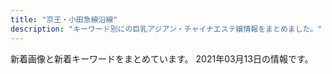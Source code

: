 ```yaml
---
title: "京王・小田急線沿線"
description: "キーワード別にの巨乳アジアン・チャイナエステ嬢情報をまとめました。"
---
```


新着画像と新着キーワードをまとめています。
2021年03月13日の情報です。

<DmmAffiliateIns />
<KeywordTable
  shops={
    [
    {
        "station": "JR\u7a32\u7530\u5824\u99c5",
        "url": "http://www.chiretuyiabo.xyz/",
        "img_links": [
            "http://www.chiretuyiabo.xyz/uploads/210115/1-210115111154J0.jpg",
            "http://www.chiretuyiabo.xyz/webstyle/m2.jpg",
            "http://www.chiretuyiabo.xyz/uploads/200706/1-200F6153052L7.jpg",
            "http://www.chiretuyiabo.xyz/uploads/210115/1-21011511143V36.jpg",
            "http://www.chiretuyiabo.xyz/webstyle/slider-img001.jpg",
            "http://www.chiretuyiabo.xyz/uploads/201116/1-201116092F09D.jpg",
            "http://www.chiretuyiabo.xyz/uploads/210115/1-21011511141CY.jpg",
            "http://www.chiretuyiabo.xyz/uploads/201116/1-201116092H2128.jpg",
            "http://www.chiretuyiabo.xyz/webstyle/tel2.png",
            "http://www.chiretuyiabo.xyz/webstyle/m4.jpg",
            "http://www.chiretuyiabo.xyz/uploads/allimg/201105/1-201105125636.jpg",
            "http://www.chiretuyiabo.xyz/uploads/201116/1-201116092632O1.jpg",
            "http://www.chiretuyiabo.xyz/webstyle/rsubt3.png",
            "http://www.chiretuyiabo.xyz/uploads/210115/1-210115112K52S.jpg",
            "http://www.chiretuyiabo.xyz/webstyle/rsubt4.png",
            "http://www.chiretuyiabo.xyz/webstyle/rsubt7.png",
            "http://www.chiretuyiabo.xyz/webstyle/rsubt1.png",
            "http://www.chiretuyiabo.xyz/uploads/201116/1-2011160926104Z.jpg",
            "http://www.chiretuyiabo.xyz/uploads/201116/1-201116092320547.jpg",
            "http://www.chiretuyiabo.xyz/uploads/allimg/201124/1-201124091002.jpg",
            "http://www.chiretuyiabo.xyz/webstyle/m1.jpg",
            "http://www.chiretuyiabo.xyz/webstyle/m6.jpg",
            "http://www.chiretuyiabo.xyz/webstyle/rsubt5.png",
            "http://www.chiretuyiabo.xyz/uploads/210115/1-210115111210154.jpg",
            "http://www.chiretuyiabo.xyz/webstyle/rsubt6.png",
            "http://www.chiretuyiabo.xyz/uploads/210115/1-21011511145KM.jpg",
            "http://www.chiretuyiabo.xyz/webstyle/rsubt2.png"
        ],
        "keywords": {
            "\u4e73": 2
        },
        "name": "Honey \uff5e\u30cf\u30cb\u30fc\uff5e"
    },
    {
        "name": "\u82b1\u306e\u9999",
        "station": "\u3064\u3064\u3058\u30f6\u4e18\u99c5\u5317\u53e3",
        "keywords": {
            "86": 4,
            "87": 1,
            "88": 1
        },
        "url": "http://relax-esthe.net/",
        "img_links": [
            "http://relax-esthe.net/img/t1.jpg",
            "http://relax-esthe.net/img/no.png",
            "http://relax-esthe.net/img/mx.png",
            "http://relax-esthe.net/img/r1.jpg",
            "http://relax-esthe.net/img/r3.jpg",
            "http://relax-esthe.net/img/cg10.jpg",
            "http://relax-esthe.net/img/top.png",
            "http://relax-esthe.net/img/cg4.jpg",
            "http://relax-esthe.net/img/t4.jpg",
            "http://relax-esthe.net/img/cg3.jpg",
            "http://relax-esthe.net/img/t5.jpg",
            "http://relax-esthe.net/img/t3.jpg",
            "http://relax-esthe.net/img/cg2.jpg",
            "http://relax-esthe.net/img/t2.jpg",
            "http://relax-esthe.net/img/r2.jpg",
            "http://relax-esthe.net/img/rb.png",
            "http://relax-esthe.net/img/cg1.jpg",
            "http://relax-esthe.net/img/cg7.jpg"
        ]
    },
    {
        "station": "\u6210\u57ce\u5b66\u5712\u524d\u99c5",
        "name": "\u30dc\u30bf\u30f3",
        "keywords": {},
        "img_links": [],
        "url": "https://s-botan.tokyo/"
    },
    {
        "url": "http://massage-est.xyz/",
        "img_links": [
            "http://massage-est.xyz/images/cg071.jpg",
            "http://massage-est.xyz/images/top.png",
            "http://massage-est.xyz/images/cg05.jpg",
            "http://massage-est.xyz/images/spacer900x360.png",
            "http://massage-est.xyz/images/up_100_1_0.jpg",
            "http://massage-est.xyz/images/cg01.jpg",
            "http://massage-est.xyz/images/top2.png",
            "http://massage-est.xyz/images/cg021.jpg",
            "http://massage-est.xyz/images/cg051.jpg",
            "http://massage-est.xyz/images/spacer300x450.png",
            "http://massage-est.xyz/images/cg011.jpg",
            "http://massage-est.xyz/images/cg07.jpg",
            "http://massage-est.xyz/images/cg12.jpg",
            "http://massage-est.xyz/images/cg061.jpg",
            "http://massage-est.xyz/images/sys.jpg",
            "http://massage-est.xyz/images/cg081.jpg",
            "http://massage-est.xyz/images/cg10.jpg",
            "http://massage-est.xyz/images/cg09.jpg",
            "http://massage-est.xyz/images/qr.jpg",
            "http://massage-est.xyz/images/cg04.jpg",
            "http://massage-est.xyz/images/cg03.jpg",
            "http://massage-est.xyz/images/cg06.jpg",
            "http://massage-est.xyz/images/cg031.jpg",
            "http://massage-est.xyz/images/cg11.jpg",
            "http://massage-est.xyz/images/cg091.jpg",
            "http://massage-est.xyz/images/cg02.jpg",
            "http://massage-est.xyz/images/cg08.jpg"
        ],
        "name": "\u6df1\u4e95\u6c37\u306e\u56fd",
        "keywords": {
            "D": 80,
            "86": 96,
            "E": 16
        },
        "station": "\u5343\u6b73\u70cf\u5c71\u99c5\u5317\u53e3"
    },
    {
        "img_links": [
            "http://est70.jp/nch/images/bt6.png",
            "http://est70.jp/nch/girl/g02.png",
            "http://est70.jp/nch/images/top.png",
            "http://est70.jp/nch/images/bt1.png",
            "http://est70.jp/nch/girl/g03.png",
            "http://est70.jp/nch/images/footer.png",
            "http://est70.jp/nch/images/headp.png",
            "http://est70.jp/nch/images/bt2.png",
            "http://est70.jp/nch/images/phone.png",
            "http://est70.jp/nch/girl/g04.png",
            "http://est70.jp/nch/images/bt5.png",
            "http://est70.jp/nch/images/facial-massage.png",
            "http://est70.jp/nch/girl/g01.png",
            "http://est70.jp/nch/images/bt3.png",
            "http://est70.jp/nch/images/bt4.png"
        ],
        "url": "http://est70.jp/nch/",
        "name": "N.\u30c1\u30a7\u30ea\u30fc",
        "station": "\u767b\u6238\u99c5",
        "keywords": {}
    },
    {
        "url": "http://www.fairies.work/",
        "img_links": [
            "http://www.fairies.work/images/gallery/image_04.png",
            "http://www.fairies.work/images/home/image_01.png",
            "http://www.fairies.work/images/staff/sample_image.png",
            "http://www.fairies.work/images/home/image_02.png",
            "http://www.fairies.work/images/gallery/image_07.png",
            "http://www.fairies.work/images/gallery/image_03.png",
            "http://www.fairies.work/images/home/home_bnr_02.png",
            "http://www.fairies.work/images/staff/hana.jpg",
            "http://www.fairies.work/images/gallery/image_01.png",
            "http://www.fairies.work/images/staff/arisa.jpg",
            "http://www.fairies.work/images/gallery/image_05.png",
            "http://www.fairies.work/images/staff/yui.jpg",
            "http://www.fairies.work/images/staff/sara.jpg",
            "http://www.fairies.work/images/staff/sena.jpg",
            "http://www.fairies.work/images/gallery/image_02.png",
            "http://www.fairies.work/images/staff/yuna.jpg",
            "http://www.fairies.work/images/staff/mirai.jpg",
            "http://www.fairies.work/images/staff/sati.jpg",
            "http://www.fairies.work/images/common/side_bnr_02.png",
            "http://www.fairies.work/images/staff/koko.jpg",
            "http://www.fairies.work/images/home/home_btn_off.png",
            "http://www.fairies.work/images/home/home_bnr_04d.png",
            "http://www.fairies.work/images/staff/riri.jpg",
            "http://www.fairies.work/images/staff/ayumi.jpg",
            "http://www.fairies.work/images/home/image_03.png",
            "http://www.fairies.work/images/home/home_bnr_03b.png",
            "http://www.fairies.work/images/staff/yuki.jpg",
            "http://www.fairies.work/images/gallery/image_06.png",
            "http://www.fairies.work/images/gallery/image_08.png"
        ],
        "keywords": {},
        "station": "\u767b\u6238\u99c5\u591a\u6469\u5ddd\u53e3",
        "name": "FAIRIES\uff5e\u30d5\u30a7\u30a2\u30ea\u30fc\u30ba\uff5e"
    },
    {
        "station": "\u5343\u6b73\u70cf\u5c71\u99c5\u5357\u53e3",
        "img_links": [
            "http://almond.ests.jp/images/s_staff.png",
            "http://almond.ests.jp/photos/sites/24/2020/11/2020113018465490.jpg",
            "http://almond.ests.jp/images/newicon.png",
            "http://almond.ests.jp/images/s_news.jpg",
            "http://almond.ests.jp/photos/sites/24/2020/11/2020113018465067.jpg",
            "http://almond.ests.jp/images/top.png",
            "http://almond.ests.jp/images/s_acc.jpg",
            "http://almond.ests.jp/images/line2.png",
            "http://almond.ests.jp/photos/sites/24/2020/12/2020121413001762.jpg",
            "http://almond.ests.jp/images/nstaff1.jpg",
            "http://almond.ests.jp/photos/sites/24/2021/01/2021011517191378.jpg",
            "http://almond.ests.jp/images/mobile.jpg",
            "http://almond.ests.jp/images/acc1.jpg",
            "http://almond.ests.jp/images/line1.jpg",
            "http://almond.ests.jp/photos/sites/24/2020/11/2020113018465347.jpg",
            "http://almond.ests.jp/images/nstaff.jpg",
            "http://almond.ests.jp/images/line.jpg",
            "http://almond.ests.jp/photos/sites/24/2020/11/2020113018465254.jpg",
            "http://almond.ests.jp/images/pickicon.jpg",
            "http://almond.ests.jp/images/s_face.png"
        ],
        "url": "http://almond.ests.jp/",
        "name": "Lovely",
        "keywords": {
            "86": 2,
            "85": 2,
            "C": 13,
            "D": 6,
            "87": 2
        }
    },
    {
        "keywords": {},
        "station": "JR\u7a32\u7530\u5824\u99c5",
        "url": "http://inadazutsumi.work/",
        "name": "\u30c1\u30e3\u30fc\u30df\u30f3\u30b0",
        "img_links": [
            "http://inadazutsumi.work/images/g5.jpg",
            "http://inadazutsumi.work/images/tel.jpg",
            "http://inadazutsumi.work/images/top.jpg",
            "http://inadazutsumi.work/images/g0.jpg",
            "http://inadazutsumi.work/images/g4.jpg",
            "http://inadazutsumi.work/images/g2.jpg",
            "http://inadazutsumi.work/images/g1.jpg",
            "http://inadazutsumi.work/images/zi_staff.png",
            "http://inadazutsumi.work/images/g3.jpg",
            "http://inadazutsumi.work/images/mobile.jpg"
        ]
    },
    {
        "url": "http://www.celia.work/",
        "station": "\u5e9c\u4e2d\u99c5\u5317\u53e3",
        "img_links": [
            "http://www.celia.work/staff/yuki.jpg",
            "http://www.celia.work/images/menu/staff.jpg",
            "http://www.celia.work/img/ami2.jpg",
            "http://www.celia.work/images/staff_t.jpg",
            "http://www.celia.work/images/sys3.png",
            "http://www.celia.work/images/sys2.jpg",
            "http://www.celia.work/images/int2.png",
            "http://www.celia.work/staff/ami.jpg",
            "http://www.celia.work/img/yuki1.jpg",
            "http://www.celia.work/images/concept.jpg",
            "http://www.celia.work/images/news.jpg",
            "http://www.celia.work/images/sys1.jpg",
            "http://www.celia.work/images/interior_t.jpg",
            "http://www.celia.work/images/int3.png",
            "http://www.celia.work/staff/angela.jpg",
            "http://www.celia.work/img/angela1.jpg",
            "http://www.celia.work/img/angela2.jpg",
            "http://www.celia.work/images/b1.jpg",
            "http://www.celia.work/images/b2.jpg",
            "http://www.celia.work/images/head.jpg",
            "http://www.celia.work/images/menu/interior.jpg",
            "http://www.celia.work/images/int1.png",
            "http://www.celia.work/images/menu/top.jpg",
            "http://www.celia.work/images/b3.jpg",
            "http://www.celia.work/img/ami1.jpg",
            "http://www.celia.work/images/ta.jpg"
        ],
        "keywords": {},
        "name": "RIBBON -\u30ea\u30dc\u30f3-"
    },
    {
        "url": "http://www.niihao.xyz/",
        "station": "\u5e9c\u4e2d\u99c5\u5357\u53e3",
        "name": "\u30cb\u30fc\u30cf\u30aa",
        "keywords": {},
        "img_links": [
            "http://www.niihao.xyz/images/lanmu_03.jpg",
            "http://www.niihao.xyz/images/lanmu_07.jpg",
            "http://www.niihao.xyz/images/staff/shazhi.jpg",
            "http://www.niihao.xyz/images/4.jpg",
            "http://www.niihao.xyz/images/staff/miki.jpeg",
            "http://www.niihao.xyz/images/staff/remon.jpg",
            "http://www.niihao.xyz/images/index-yume_11.jpg",
            "http://www.niihao.xyz/images/lanmu_06.jpg",
            "http://www.niihao.xyz/images/nav/l-nav-_job.jpg",
            "http://www.niihao.xyz/psd/off.jpg",
            "http://www.niihao.xyz/images/l-nav-_staff.jpg",
            "http://www.niihao.xyz/images/staff/11.jpg",
            "http://www.niihao.xyz/images/index-yume_04.jpg",
            "http://www.niihao.xyz/images/index-yume_02.jpg",
            "http://www.niihao.xyz/images/mimi.jpg"
        ]
    },
    {
        "url": "http://bluemoon.ests.jp/",
        "name": "Blue Moon",
        "station": "\u8abf\u5e03\u99c5\u6771\u53e3",
        "keywords": {
            "86": 5,
            "88": 10,
            "89": 5
        },
        "img_links": [
            "http://bluemoon.ests.jp/images/s1.jpg",
            "http://bluemoon.ests.jp/images/end.png",
            "http://bluemoon.ests.jp/images/pick.png",
            "http://bluemoon.ests.jp/images/s3.jpg",
            "http://bluemoon.ests.jp/photos/sites/44/2018/12/2018121908583396.jpg",
            "http://bluemoon.ests.jp/photos/sites/44/2018/12/201812190859037.jpg",
            "http://bluemoon.ests.jp/images/s_news.jpg",
            "http://bluemoon.ests.jp/images/mobile.jpg",
            "http://bluemoon.ests.jp/photos/sites/44/2018/12/2018121908575329.jpg",
            "http://bluemoon.ests.jp/images/top.png",
            "http://bluemoon.ests.jp/images/info.jpg",
            "http://bluemoon.ests.jp/images/s_link.png",
            "http://bluemoon.ests.jp/images/s_staff.png",
            "http://bluemoon.ests.jp/images/s_news1.jpg",
            "http://bluemoon.ests.jp/photos/sites/44/2018/12/2018121908592131.jpg"
        ]
    },
    {
        "name": "\u9759\u9999",
        "keywords": {
            "C": 7
        },
        "station": "\u4e0b\u5317\u6ca2\u99c5\u5357\u53e3",
        "url": "http://shizuka2015.net/",
        "img_links": [
            "http://shizuka2015.net/images/staff/hikari.jpg",
            "http://shizuka2015.net/images/yuka.jpg",
            "http://shizuka2015.net/images/sakura.jpg",
            "http://shizuka2015.net/images/nav/hanga-sys.jpg",
            "http://shizuka2015.net/images/shop/1.jpg",
            "http://shizuka2015.net/images/aki.jpg",
            "http://shizuka2015.net/images/shop/6.jpg",
            "http://shizuka2015.net/images/w-top.jpg",
            "http://shizuka2015.net/images/moe.jpg",
            "http://shizuka2015.net/images/nav/hanga-job.jpg",
            "http://shizuka2015.net/images/staff/yuri.jpg",
            "http://shizuka2015.net/images/lm-c-bgdb2.png",
            "http://shizuka2015.net/images/nav/hanga-sta.jpg",
            "http://shizuka2015.net/images/nav/hanga-acc.jpg",
            "http://shizuka2015.net/images/lm-c-bgdow.png",
            "http://shizuka2015.net/images/shop/5.jpg",
            "http://shizuka2015.net/images/shop/4.jpg",
            "http://shizuka2015.net/images/sys-n.jpg"
        ]
    },
    {
        "url": "http://shes-room.ests.jp/",
        "station": "\u9ad8\u5e61\u4e0d\u52d5\u99c5",
        "keywords": {
            "D": 158,
            "C": 80,
            "85": 74,
            "87": 72,
            "E": 36,
            "86": 48,
            "88": 12
        },
        "img_links": [
            "http://shes-room.ests.jp/photos/sites/28/2021/02/2021020115594033.jpg",
            "http://shes-room.ests.jp/photos/sites/28/2020/10/2020100717571670.jpg",
            "http://shes-room.ests.jp/photos/sites/28/2020/10/2020100717571635.jpg",
            "http://shes-room.ests.jp/images/room2_l.jpg",
            "http://shes-room.ests.jp/images/link_nav06.jpg",
            "http://shes-room.ests.jp/images/tit_new.jpg",
            "http://shes-room.ests.jp/photos/sites/28/2021/02/2021020116004176.jpg",
            "http://shes-room.ests.jp/images/room5_l.jpg",
            "http://shes-room.ests.jp/photos/sites/28/2020/12/2020120712462037.jpg",
            "http://shes-room.ests.jp/photos/sites/28/2020/10/202010071757145.jpg",
            "http://shes-room.ests.jp/images/link_nav04.jpg",
            "http://shes-room.ests.jp/images/img_eject.jpg",
            "http://shes-room.ests.jp/images/tit_eject.jpg",
            "http://shes-room.ests.jp/images/btn_eject.jpg",
            "http://shes-room.ests.jp/photos/sites/28/2020/10/2020101016222167.jpg",
            "http://shes-room.ests.jp/photos/sites/28/2020/12/2020122115433089.jpg",
            "http://shes-room.ests.jp/images/room3_l.jpg",
            "http://shes-room.ests.jp/images/link_nav01.jpg",
            "http://shes-room.ests.jp/images/link_nav02.jpg",
            "http://shes-room.ests.jp/images/link_nav05.jpg",
            "http://shes-room.ests.jp/images/tit_face.jpg",
            "http://shes-room.ests.jp/images/link_nav07.jpg",
            "http://shes-room.ests.jp/photos/sites/28/2020/12/202012011125470.jpg",
            "http://shes-room.ests.jp/photos/sites/28/2021/02/2021021511201284.jpg",
            "http://shes-room.ests.jp/photos/sites/28/2020/11/2020111110271328.jpg",
            "http://shes-room.ests.jp/images/room6_l.jpg",
            "http://shes-room.ests.jp/photos/sites/28/2021/03/2021030315242120.jpg",
            "http://shes-room.ests.jp/photos/sites/28/2021/02/2021022614145396.jpg",
            "http://shes-room.ests.jp/photos/sites/28/2020/11/2020111612224039.jpg",
            "http://shes-room.ests.jp/images/top.png",
            "http://shes-room.ests.jp/photos/sites/28/2020/10/2020101614244874.jpg",
            "http://shes-room.ests.jp/images/close_eject.png",
            "http://shes-room.ests.jp/images/link_nav03.jpg",
            "http://shes-room.ests.jp/images/room4_l.jpg",
            "http://shes-room.ests.jp/photos/sites/28/2020/12/2020122711283243.jpg",
            "http://shes-room.ests.jp/photos/sites/28/2020/10/2020100717571552.jpg",
            "http://shes-room.ests.jp/images/sp_top.jpg",
            "http://shes-room.ests.jp/images/room1_l.jpg",
            "http://shes-room.ests.jp/photos/sites/28/2021/03/2021031115115796.jpg",
            "http://shes-room.ests.jp/photos/sites/28/2020/11/2020112612090675.jpg"
        ],
        "name": "come here \u30ea\u30e9\u30af\u30bc\u30fc\u30b7\u30e7\u30f3"
    },
    {
        "station": "\u5e61\u30f6\u8c37\u99c5\u5317\u53e3",
        "keywords": {},
        "name": "FLOWER",
        "url": "http://flower.est-u.com/",
        "img_links": [
            "http://flower.est-u.com/images/index_04.jpg",
            "http://flower.est-u.com/images/index_05.jpg",
            "http://flower.est-u.com/images/index2_11.jpg",
            "http://flower.est-u.com/images/index_09.jpg",
            "http://flower.est-u.com/images/index_12.jpg",
            "http://flower.est-u.com/images/staff_14.jpg",
            "http://flower.est-u.com/images/index_02.jpg",
            "http://flower.est-u.com/images/s3.jpg",
            "http://flower.est-u.com/images/staff_12.jpg",
            "http://flower.est-u.com/images/index_14.jpg",
            "http://flower.est-u.com/images/s2.jpg",
            "http://flower.est-u.com/images/s1.jpg",
            "http://flower.est-u.com/images/index_07.jpg",
            "http://flower.est-u.com/images/index3_11.jpg",
            "http://flower.est-u.com/images/s4.jpg",
            "http://flower.est-u.com/images/index_06.jpg",
            "http://flower.est-u.com/images/index_13.jpg",
            "http://flower.est-u.com/images/index_08.jpg",
            "http://flower.est-u.com/images/index_10.jpg",
            "http://flower.est-u.com/images/s5.jpg",
            "http://flower.est-u.com/images/index_16.jpg"
        ]
    },
    {
        "name": "\u30de\u30fc\u30e1\u30a4\u30c9",
        "img_links": [
            "http://gakuen.iest.info/images/staff0.jpg",
            "http://gakuen.iest.info/photos/sites/2/2019/09/2019091711325670.jpg",
            "http://gakuen.iest.info/photos/sites/2/2021/01/2021011710180186.jpg",
            "http://gakuen.iest.info/photos/sites/2/2020/01/2020011113280929.jpg",
            "http://gakuen.iest.info/photos/sites/2/2018/12/2018122016370328.jpg",
            "http://gakuen.iest.info/photos/sites/2/2020/02/2020021810302988.jpg",
            "http://gakuen.iest.info/photos/sites/2/2021/02/2021020213584868.jpg",
            "http://gakuen.iest.info/images/mobile.jpg",
            "http://gakuen.iest.info/photos/sites/2/2020/07/2020072016533176.jpg",
            "http://gakuen.iest.info/images/dairy1.jpg",
            "http://gakuen.iest.info/photos/sites/2/2020/09/2020093013013880.jpg",
            "http://gakuen.iest.info/images/g17.jpg",
            "http://gakuen.iest.info/photos/sites/2/2020/01/2020012313114295.jpg",
            "http://gakuen.iest.info/photos/sites/2/2019/05/2019050913134067.jpg",
            "http://gakuen.iest.info/photos/sites/2/2020/03/2020031710530298.jpg",
            "http://gakuen.iest.info/images/g14.jpg",
            "http://gakuen.iest.info/photos/sites/2/2021/01/2021011710180481.jpg",
            "http://gakuen.iest.info/images/g16.jpg",
            "http://gakuen.iest.info/photos/sites/2/2020/02/202002061519106.jpg",
            "http://gakuen.iest.info/images/g2.jpg",
            "http://gakuen.iest.info/photos/sites/2/2020/03/2020031917023498.jpg",
            "http://gakuen.iest.info/photos/sites/2/2019/07/2019070814045162.jpg",
            "http://gakuen.iest.info/photos/sites/2/2019/03/2019033017261438.jpg",
            "http://gakuen.iest.info/photos/sites/2/2020/07/2020073112251978.jpg",
            "http://gakuen.iest.info/photos/sites/2/2020/05/2020050117553339.jpg",
            "http://gakuen.iest.info/photos/sites/2/2019/08/2019081415474742.jpg",
            "http://gakuen.iest.info/photos/sites/2/2021/01/2021013015404587.jpg",
            "http://gakuen.iest.info/photos/sites/2/2020/01/2020012313114828.jpg",
            "http://gakuen.iest.info/photos/sites/2/2019/04/2019042412405867.jpg",
            "http://gakuen.iest.info/photos/sites/2/2020/04/2020042017530931.jpg",
            "http://gakuen.iest.info/images/2.jpg",
            "http://gakuen.iest.info/photos/sites/2/2020/03/2020030612170589.jpg",
            "http://gakuen.iest.info/images/news1.jpg",
            "http://gakuen.iest.info/images/staff_bj3.jpg",
            "http://gakuen.iest.info/photos/sites/2/2018/12/2018122016370867.jpg",
            "http://gakuen.iest.info/photos/sites/2/2021/03/2021030315013351.jpg",
            "http://gakuen.iest.info/images/info.jpg",
            "http://gakuen.iest.info/images/info2.jpg",
            "http://gakuen.iest.info/photos/sites/2/2020/01/202001201156212.jpg",
            "http://gakuen.iest.info/photos/sites/2/2019/03/2019032815331529.jpg",
            "http://gakuen.iest.info/photos/sites/2/2020/01/2020012313115328.jpg",
            "http://gakuen.iest.info/images/g3.jpg",
            "http://gakuen.iest.info/photos/sites/2/2020/01/2020011414544936.jpg",
            "http://gakuen.iest.info/photos/sites/2/2018/12/2018122016365886.jpg",
            "http://gakuen.iest.info/photos/sites/2/2019/12/2019122012395148.jpg",
            "http://gakuen.iest.info/photos/sites/2/2020/05/2020052119024816.jpg",
            "http://gakuen.iest.info/images/s_staff.jpg",
            "http://gakuen.iest.info/images/g13.jpg",
            "http://gakuen.iest.info/photos/sites/2/2020/05/202005211902408.jpg",
            "http://gakuen.iest.info/images/g11.jpg",
            "http://gakuen.iest.info/photos/sites/2/2020/12/2020120714105839.jpg",
            "http://gakuen.iest.info/images/top.jpg",
            "http://gakuen.iest.info/images/1.jpg",
            "http://gakuen.iest.info/photos/sites/2/2020/04/2020040617563893.jpg",
            "http://gakuen.iest.info/images/g7.jpg",
            "http://gakuen.iest.info/photos/sites/2/2021/03/2021031115072814.jpg",
            "http://gakuen.iest.info/photos/sites/2/2020/12/2020121712262192.jpg",
            "http://gakuen.iest.info/photos/sites/2/2020/03/2020032315452568.jpg",
            "http://gakuen.iest.info/photos/sites/2/2020/04/2020042017530271.jpg",
            "http://gakuen.iest.info/photos/sites/2/2019/02/2019022817325825.jpg",
            "http://gakuen.iest.info/photos/sites/2/2020/06/2020061616280157.jpg",
            "http://gakuen.iest.info/photos/sites/2/2020/01/2020012918400879.jpg",
            "http://gakuen.iest.info/images/g10.jpg",
            "http://gakuen.iest.info/images/g1.jpg",
            "http://gakuen.iest.info/images/s_link.jpg",
            "http://gakuen.iest.info/photos/sites/2/2019/03/2019030516090063.jpg",
            "http://gakuen.iest.info/photos/sites/2/2018/12/2018120914092113.jpg",
            "http://gakuen.iest.info/photos/sites/2/2020/04/202004131442543.jpg",
            "http://gakuen.iest.info/photos/sites/2/2020/03/202003121411072.jpg",
            "http://gakuen.iest.info/photos/sites/2/2021/01/2021011710180345.jpg",
            "http://gakuen.iest.info/images/s_cosplay.jpg",
            "http://gakuen.iest.info/images/pick.jpg",
            "http://gakuen.iest.info/photos/sites/2/2020/03/2020032310123163.jpg",
            "http://gakuen.iest.info/photos/sites/2/2020/02/2020021810301874.jpg",
            "http://gakuen.iest.info/photos/sites/2/2020/02/202002181030244.jpg",
            "http://gakuen.iest.info/photos/sites/2/2020/02/202002181926092.jpg",
            "http://gakuen.iest.info/photos/sites/2/2020/02/2020022712294123.jpg",
            "http://gakuen.iest.info/photos/sites/2/2020/03/2020031710530315.jpg",
            "http://gakuen.iest.info/images/g15.jpg"
        ],
        "station": "\u8056\u8e5f\u685c\u30b1\u4e18\u99c5\u897f\u53e3",
        "url": "http://gakuen.iest.info/",
        "keywords": {}
    },
    {
        "keywords": {
            "86": 10,
            "C": 23
        },
        "img_links": [
            "http://cinderella-princess.net/images/girl-z2.jpg",
            "http://cinderella-princess.net/images/room3.jpg",
            "http://cinderella-princess.net/images/staff1.jpg",
            "http://cinderella-princess.net/images/staff2.jpg",
            "http://cinderella-princess.net/links/esthe-summit.jpg",
            "http://cinderella-princess.net/images/s_news.jpg",
            "http://cinderella-princess.net/images/s_staff.jpg",
            "http://cinderella-princess.net/images/staff3.jpg",
            "http://cinderella-princess.net/images/nei_bj2.jpg",
            "http://cinderella-princess.net/images/s_link.jpg",
            "http://cinderella-princess.net/images/mobile.jpg",
            "http://cinderella-princess.net/images/tel.jpg",
            "http://cinderella-princess.net/images/room2.jpg",
            "http://cinderella-princess.net/images/room1.jpg",
            "http://cinderella-princess.net/images/movie.jpg",
            "http://cinderella-princess.net/images/s_chedule.jpg",
            "http://cinderella-princess.net/images/staff0.jpg",
            "http://cinderella-princess.net/images/room4.jpg",
            "http://cinderella-princess.net/images/girl-z1.jpg",
            "http://cinderella-princess.net/images/staff4.jpg"
        ],
        "url": "http://cinderella-princess.net",
        "station": "\u767e\u5408\u30f6\u4e18\u99c5\u5317\u53e3",
        "name": "\u30ea\u30e9\u30af\u30bc\u30fc\u30b7\u30e7\u30f3\u6075"
    },
    {
        "url": "http://www.iyasi.work/",
        "img_links": [
            "http://www.iyasi.work/images/sys2.png",
            "http://www.iyasi.work/images/2.jpg",
            "http://www.iyasi.work/images/sys1.png",
            "http://www.iyasi.work/images/ac2.png",
            "http://www.iyasi.work/img/miyuki1.jpg",
            "http://www.iyasi.work/images/line.png",
            "http://www.iyasi.work/images/1.jpg",
            "http://www.iyasi.work/img/yuri1.jpg",
            "http://www.iyasi.work/images/3.jpg",
            "http://www.iyasi.work/images/ac1.png",
            "http://www.iyasi.work/images/tel.jpg",
            "http://www.iyasi.work/images/int1.png",
            "http://www.iyasi.work/images/int2.png",
            "http://www.iyasi.work/images/interior_t.jpg",
            "http://www.iyasi.work/img/momo1.jpg",
            "http://www.iyasi.work/images/ta.jpg",
            "http://www.iyasi.work/images/tel2.png",
            "http://www.iyasi.work/images/staff_t.jpg",
            "http://www.iyasi.work/images/mobile.jpg",
            "http://www.iyasi.work/images/tel1.png",
            "http://www.iyasi.work/images/info.png",
            "http://www.iyasi.work/images/news.png"
        ],
        "keywords": {},
        "name": "COCORO",
        "station": "\u8abf\u5e03\u99c5\u6771\u53e3"
    },
    {
        "url": "https://tama-mensesthe.com/",
        "img_links": [
            "https://tama-mensesthe.com/menu/home.png",
            "https://tama-mensesthe.com/room/3-s.jpg",
            "https://tama-mensesthe.com/staff/aya-l1.jpg",
            "https://tama-mensesthe.com/staff/mimi-l1.jpg",
            "https://tama-mensesthe.com/staff/yumi-s1.jpg",
            "https://tama-mensesthe.com/staff/mimi-s1.jpg",
            "https://tama-mensesthe.com/2019/12/25/miki-s1.jpg",
            "https://tama-mensesthe.com/button/staff.png",
            "https://tama-mensesthe.com/room/esthe1.jpg",
            "https://tama-mensesthe.com/room/1-s.jpg",
            "https://tama-mensesthe.com/button/blog.png",
            "https://tama-mensesthe.com/staff/coco-l1.jpg",
            "https://tama-mensesthe.com/staff/yuri-l1.jpg",
            "https://tama-mensesthe.com/room/2-s.jpg",
            "https://hamamatsucho-esthe.work/icon/line.png",
            "https://tama-mensesthe.com/staff/nana-l1.jpg",
            "https://tama-mensesthe.com/staff/miki-l1.jpg",
            "https://hamamatsucho-esthe.work/icon/twitter.png",
            "https://tama-mensesthe.com/staff/coco-s1.jpg",
            "https://tama-mensesthe.com/2021/01/06/nana-s1.jpg",
            "https://tama-mensesthe.com/2020/10/06/mirai-s1.jpg",
            "https://tama-mensesthe.com/images/clear.png",
            "https://kannai-mensesthe.com/images/footer-l.png",
            "https://tama-mensesthe.com/images/main1.jpg",
            "https://tama-mensesthe.com/staff/momo-s1.jpg",
            "https://tama-mensesthe.com/room/esthe2.jpg",
            "https://tama-mensesthe.com/images/main-sp.jpg",
            "https://tama-mensesthe.com/staff/eri-l1.jpg",
            "https://tama-mensesthe.com/icon/yelp.png",
            "https://tama-mensesthe.com/menu/staff.png",
            "https://tama-mensesthe.com/room/4-s.jpg",
            "https://tama-mensesthe.com/room/2-l.jpg",
            "https://tama-mensesthe.com/images/footer-l.png",
            "https://tama-mensesthe.com/button/home.png",
            "https://tama-mensesthe.com/2020/01/15/momo-s1.jpg",
            "https://tama-mensesthe.com/staff/momo-l2.jpg",
            "https://tama-mensesthe.com/menu/blog.png",
            "https://tama-mensesthe.com/staff/nana-s1.jpg",
            "https://tama-mensesthe.com/2020/10/24/yumi-s1.jpg",
            "https://tama-mensesthe.com/staff/eri-s1.jpg",
            "https://tama-mensesthe.com/images/header3.png",
            "https://tama-mensesthe.com/staff/aya-s1.jpg",
            "https://tama-mensesthe.com/staff/yuri-s1.jpg",
            "https://tama-mensesthe.com/staff/momo-s2.jpg",
            "https://tama-mensesthe.com//images/footer-r.png",
            "https://tama-mensesthe.com/room/3-l.jpg",
            "https://tama-mensesthe.com/2020/10/06/aya-s1.jpg",
            "https://tama-mensesthe.com/staff/yuyu-l1.jpg",
            "https://tama-mensesthe.com/2020/11/27/miki-s1.jpg",
            "https://tama-mensesthe.com/staff/momo-l1.jpg",
            "https://tama-mensesthe.com/staff/mirai-s1.jpg",
            "https://hamamatsucho-esthe.work/icon/facebook.png",
            "https://tama-mensesthe.com/staff/mirai-l1.jpg",
            "https://tama-mensesthe.com/menu/info.png",
            "https://tama-mensesthe.com/room/4-l.jpg",
            "https://tama-mensesthe.com/room/esthe3.jpg",
            "https://tama-mensesthe.com/link/mens-esthe.png",
            "https://tama-mensesthe.com/staff/yuyu-s1.jpg",
            "https://tama-mensesthe.com/2020/07/04/eri-s1.jpg",
            "https://tama-mensesthe.com/staff/yumi-l1.jpg",
            "https://tama-mensesthe.com/room/1-l.jpg",
            "https://tama-mensesthe.com/staff/miki-s1.jpg",
            "https://kannai-mensesthe.com//images/footer-r.png"
        ],
        "station": "\u8056\u8e5f\u685c\u30f6\u4e18\u99c5\u897f\u53e3",
        "name": "Lotus \uff5e\u30ed\u30fc\u30bf\u30b9\uff5e",
        "keywords": {
            "92": 24,
            "88": 12,
            "90": 72,
            "86": 12,
            "87": 12
        }
    },
    {
        "station": "\u8056\u8e5f\u685c\u30f6\u4e18\u99c5\u6771\u53e3",
        "keywords": {
            "85": 1,
            "C": 1,
            "87": 3,
            "83": 1,
            "86": 1,
            "D": 5
        },
        "url": "http://soleil.ebb.jp/",
        "img_links": [
            "http://soleil.ebb.jp/2019123003062327.jpg",
            "http://soleil.ebb.jp/top.png",
            "http://soleil.ebb.jp/2019121106171979.jpg",
            "http://soleil.ebb.jp/s_news.jpg",
            "http://soleil.ebb.jp/end.png",
            "http://soleil.ebb.jp/2019121106173083.jpg",
            "http://soleil.ebb.jp/s_staff.jpg",
            "http://soleil.ebb.jp/nbj2.jpg",
            "http://soleil.ebb.jp/ryoukihyo.png",
            "http://soleil.ebb.jp/2019121106171659.jpg",
            "http://soleil.ebb.jp/int1.png",
            "http://soleil.ebb.jp/2019121106170955.jpg",
            "http://soleil.ebb.jp/mens-esthe1.png",
            "http://soleil.ebb.jp/2019121106172252.jpg"
        ],
        "name": "SOLEIL \uff5e\u30bd\u30ec\u30a4\u30e6\uff5e"
    },
    {
        "url": "http://xn--cckzerb5br7a.com/",
        "station": "\u660e\u5927\u524d\u99c5\u4e2d\u592e\u53e3",
        "name": "Free Style \uff5e\u30d5\u30ea\u30fc\u30b9\u30bf\u30a4\u30eb\uff5e",
        "img_links": [],
        "keywords": {}
    },
    {
        "url": "http://rakuraku.iest.info/",
        "station": "\u5e9c\u4e2d\u99c5\u5357\u53e3",
        "img_links": [
            "http://rakuraku.iest.info/images/staff0.jpg",
            "http://rakuraku.iest.info/images/mainimg.jpg",
            "http://rakuraku.iest.info/images/room5.jpg",
            "http://rakuraku.iest.info/photos/sites/63/2021/02/2021022602393312.jpg",
            "http://rakuraku.iest.info/images/room3.jpg",
            "http://rakuraku.iest.info/photos/sites/63/2020/09/2020092810070514.jpg",
            "http://rakuraku.iest.info/images/room1.jpg",
            "http://rakuraku.iest.info/images/room2.jpg",
            "http://rakuraku.iest.info/images/top.png",
            "http://rakuraku.iest.info/images/pagetop.png",
            "http://rakuraku.iest.info/images/spmainimg.jpg",
            "http://rakuraku.iest.info/photos/sites/63/2021/01/2021011404151077.jpg",
            "http://rakuraku.iest.info/images/room6.jpg",
            "http://rakuraku.iest.info/images/room4.jpg"
        ],
        "name": "\u3089\u304f\u3089\u304f",
        "keywords": {
            "85": 12,
            "D": 12,
            "86": 6,
            "E": 6
        }
    },
    {
        "name": "\u59eb",
        "station": "\u8abf\u5e03\u99c5\u6771\u53e3",
        "url": "http://hime.abnavi.info/",
        "img_links": [
            "http://hime.abnavi.info/photos/sites/54/2020/09/2020090217315938.jpg",
            "http://hime.abnavi.info/images/themes/pink/no2.png",
            "http://hime.abnavi.info/images/themes/pink/s_pickup.png",
            "http://hime.abnavi.info/images/themes/pink/s_staff.png",
            "http://hime.abnavi.info/images/themes/pink/mobile.jpg",
            "http://hime.abnavi.info/photos/sites/54/2020/12/2020121117390772.jpg",
            "http://hime.abnavi.info/images/themes/pink/r3.jpg",
            "http://hime.abnavi.info/images/room1.jpg",
            "http://hime.abnavi.info/photos/sites/54/2020/06/2020061618191940.jpg",
            "http://hime.abnavi.info/images/themes/pink/s_newface.png",
            "http://hime.abnavi.info/photos/sites/54/2020/06/2020063010152370.jpg",
            "http://hime.abnavi.info/images/room3.jpg",
            "http://hime.abnavi.info/images/themes/pink/no1.png",
            "http://hime.abnavi.info/photos/sites/54/2021/01/2021010913515344.jpg",
            "http://hime.abnavi.info/photos/sites/54/2020/10/2020100313192397.jpg",
            "http://hime.abnavi.info/photos/sites/54/2020/09/2020092210315456.jpg",
            "http://hime.abnavi.info/images/themes/pink/s_news.png",
            "http://hime.abnavi.info/images/room2.jpg",
            "http://hime.abnavi.info/images/themes/pink/s_ranking.png",
            "http://hime.abnavi.info/photos/sites/54/2020/06/202006161819212.jpg",
            "http://hime.abnavi.info/photos/sites/54/2021/01/2021012218333253.jpg",
            "http://hime.abnavi.info/images/themes/pink/line.png",
            "http://hime.abnavi.info/images/themes/pink/s_link.png",
            "http://hime.abnavi.info/photos/sites/54/2021/02/2021020811341495.jpg",
            "http://hime.abnavi.info/photos/sites/54/2020/06/2020061618192035.jpg",
            "http://hime.abnavi.info/images/room4.jpg",
            "http://hime.abnavi.info/photos/sites/54/2020/11/2020112316253050.jpg"
        ],
        "keywords": {
            "86": 24,
            "84": 4,
            "83": 4,
            "D": 44,
            "C": 24,
            "87": 4,
            "85": 12
        }
    },
    {
        "keywords": {
            "86": 12,
            "90": 6,
            "D": 24,
            "84": 8,
            "C": 8
        },
        "name": "\u685c",
        "img_links": [
            "http://www.mojitojd.xyz/style/sw_home.png",
            "http://www.mojitojd.xyz/uploads/allimg/200930/1-200930094039.jpg",
            "http://www.mojitojd.xyz/style/mainvisual_01.jpg",
            "http://www.mojitojd.xyz/uploads/201226/1-2012261120423N.jpg",
            "http://www.mojitojd.xyz/uploads/201226/1-201226111H3126.jpg",
            "http://www.mojitojd.xyz/uploads/201226/1-201226111010B0.jpg",
            "http://www.mojitojd.xyz/uploads/201226/1-201226112111454.jpg",
            "http://www.mojitojd.xyz/uploads/allimg/201229/1-2012291A143.jpg",
            "http://www.mojitojd.xyz/uploads/allimg/200930/1-200930094059.jpg",
            "http://www.mojitojd.xyz/style/icon_new.png",
            "http://www.mojitojd.xyz/style/sw_tel.png",
            "http://www.mojitojd.xyz/style/head_therapist.jpg",
            "http://www.mojitojd.xyz/uploads/201226/1-20122611191Q05.jpg",
            "http://www.mojitojd.xyz/uploads/201226/1-201226111JU10.jpg",
            "http://www.mojitojd.xyz/uploads/201226/1-201226111Q3228.jpg",
            "http://www.mojitojd.xyz/uploads/201226/1-2012261A316447.jpg",
            "http://www.mojitojd.xyz/uploads/allimg/200930/1-200930094123.jpg",
            "http://www.mojitojd.xyz/style/icon_ranking_01.png",
            "http://www.mojitojd.xyz/style/bottom_therapist.jpg",
            "http://www.mojitojd.xyz/style/mainvisual_02.jpg",
            "http://www.mojitojd.xyz/uploads/201229/1-2012291649129B.jpg",
            "http://www.mojitojd.xyz/style/mainvisual_02_s.jpg",
            "http://www.mojitojd.xyz/style/head_interior.jpg",
            "http://www.mojitojd.xyz/style/trigger.jpg",
            "http://www.mojitojd.xyz/uploads/201226/1-201226112001463.jpg",
            "http://www.mojitojd.xyz/style/mainvisual_01_s.jpg"
        ],
        "url": "http://www.mojitojd.xyz/",
        "station": "\u8abf\u5e03\u99c5\u6771\u53e3"
    },
    {
        "keywords": {},
        "img_links": [
            "http://www.kousei-jyunen.com/images/sys.jpg",
            "http://www.kousei-jyunen.com/images/index_qr.jpg",
            "http://www.kousei-jyunen.com/images/top-munu-1_02.jpg",
            "http://www.kousei-jyunen.com/images/news.jpg",
            "http://www.kousei-jyunen.com/images/top-ib.jpg",
            "http://www.kousei-jyunen.com/images/top-1_05.jpg",
            "http://www.kousei-jyunen.com/images/top-munu-2_04.jpg",
            "http://www.kousei-jyunen.com/images/top-munu-2_01.jpg",
            "http://www.kousei-jyunen.com/images/top-1_03.jpg",
            "http://www.kousei-jyunen.com/images/top-munu-2_03.jpg",
            "http://www.kousei-jyunen.com/flash.jpg",
            "http://www.kousei-jyunen.com/images/top-munu-1_01.jpg",
            "http://www.kousei-jyunen.com/images/staff.jpg",
            "http://www.kousei-jyunen.com/images/top-1_01.jpg",
            "http://www.kousei-jyunen.com/images/sta.jpg",
            "http://www.kousei-jyunen.com/images/top-1_02.jpg",
            "http://www.kousei-jyunen.com/images/top-1_04.jpg",
            "http://www.kousei-jyunen.com/images/top-munu-2_02.jpg",
            "http://www.kousei-jyunen.com/images/top-munu-1_04.jpg",
            "http://www.kousei-jyunen.com/images/info.jpg",
            "http://www.kousei-jyunen.com/images/top-munu-2_05.jpg",
            "http://www.kousei-jyunen.com/images/top-munu-1_03.jpg",
            "http://www.kousei-jyunen.com/images/top-munu-1_05.jpg"
        ],
        "url": "http://www.kousei-jyunen.com/",
        "station": "\u6210\u57ce\u5b66\u5712\u524d\u99c5",
        "name": "\u6f64\u5712"
    },
    {
        "station": "\u7b39\u585a\u99c5\u5317\u53e3",
        "url": "http://relax-massage.red/",
        "keywords": {
            "85": 3,
            "86": 4
        },
        "img_links": [
            "http://relax-massage.red/img/l.jpg",
            "http://relax-massage.red/img/f.jpg",
            "http://relax-massage.red/img/cg03.jpg",
            "http://relax-massage.red/img/no.png",
            "http://relax-massage.red/img/cg05.jpg",
            "http://relax-massage.red/img/linkt.jpg",
            "http://relax-massage.red/img/top.jpg",
            "http://relax-massage.red/img/cg02.jpg",
            "http://relax-massage.red/img/cg01.jpg",
            "http://relax-massage.red/img/girlst.jpg"
        ],
        "name": "Tiary Spa \uff5e\u30c6\u30a3\u30a2\u30ea\u30fc\u30b9\u30d1\uff5e"
    },
    {
        "img_links": [
            "http://www.sexy.masg.info/files/002.jpg",
            "http://www.sexy.masg.info/photo_news/upimg/108215f82f974a7fed_1.jpg",
            "http://www.sexy.masg.info/images/top01.png",
            "http://www.sexy.masg.info/images/top003.png",
            "http://www.sexy.masg.info/images/nav-004.png",
            "http://www.sexy.masg.info/images/tel.png",
            "http://www.sexy.masg.info/files/007.jpg",
            "http://www.sexy.masg.info/images/top02-left.png",
            "http://www.sexy.masg.info/files/004.jpg",
            "http://www.sexy.masg.info/files/003.jpg",
            "http://www.sexy.masg.info/files/008.jpg",
            "http://www.sexy.masg.info/photo_news/upimg/137665ff7d57f3cf91_1.jpg",
            "http://www.sexy.masg.info/photo_news/upimg/493326045a7e871c0d_1.jpg",
            "http://www.sexy.masg.info/photo_news/upimg/38523600fbcadb7a96_1.jpg",
            "http://www.sexy.masg.info/files/001.jpg",
            "http://www.sexy.masg.info/images/nav-006.png",
            "http://www.sexy.masg.info/photo_news/upimg/108215f82f974a7fed_0.jpg",
            "http://www.sexy.masg.info/photo_news/upimg/40607602dce22ec341_1.jpg",
            "http://www.sexy.masg.info/files/006.jpg",
            "http://www.sexy.masg.info/images/nav-005.png",
            "http://www.sexy.masg.info/photo_news/upimg/40607602dce22ec341_0.jpg",
            "http://www.sexy.masg.info/photo_news/upimg/137665ff7d57f3cf91_0.jpg",
            "http://www.sexy.masg.info/images/nav-001.png",
            "http://www.sexy.masg.info/images/nav-003.png",
            "http://www.sexy.masg.info/photo_news/upimg/108215f82f974a7fed_2.jpg",
            "http://www.sexy.masg.info/photo_news/upimg/38523600fbcadb7a96_0.jpg",
            "http://www.sexy.masg.info/images/nav-002.png",
            "http://www.sexy.masg.info/images/osusume01.png",
            "http://www.sexy.masg.info/photo_news/upimg/493326045a7e871c0d_0.jpg"
        ],
        "name": "\u30bb\u30af\u30b7\u30fc\u30ac\u30fc\u30eb",
        "station": "\u3064\u3064\u3058\u30f6\u4e18\u99c5\u5357\u53e3",
        "keywords": {
            "\u30bb\u30af\u30b7\u30fc": 15
        },
        "url": "http://www.sexy.masg.info/"
    },
    {
        "img_links": [
            "http://www.fruit-4.xyz/templets/default/picture/interior_t.jpg",
            "http://www.fruit-4.xyz/uploads/200904/1-200Z4141523208.jpg",
            "http://www.fruit-4.xyz/uploads/190906/1-1ZZ6130R3594.jpg",
            "http://www.fruit-4.xyz/templets/default/picture/int1.png",
            "http://www.fruit-4.xyz/uploads/210128/1-21012Q34111S7.jpg",
            "http://www.fruit-4.xyz/uploads/190906/1-1ZZ6125T4451.jpg",
            "http://www.fruit-4.xyz/templets/default/picture/news.jpg",
            "http://www.fruit-4.xyz/uploads/allimg/180731/1-1PI1145244194.jpg",
            "http://www.fruit-4.xyz/uploads/200806/1-200P6154212B0.jpg",
            "http://www.fruit-4.xyz/uploads/201110/1-20111014043J00.jpg",
            "http://www.fruit-4.xyz/uploads/190906/1-1ZZ6125JU21.jpg",
            "http://www.fruit-4.xyz/uploads/190906/1-1ZZ612592T24.jpg",
            "http://www.fruit-4.xyz/uploads/200806/1-200P6154349D7.jpg",
            "http://www.fruit-4.xyz/uploads/201104/1-201104123F0148.jpg",
            "http://www.fruit-4.xyz/uploads/190906/1-1ZZ613114IH.png",
            "http://www.fruit-4.xyz/uploads/200806/1-200P6154303L6.jpg",
            "http://www.fruit-4.xyz/templets/default/picture/head.jpg",
            "http://www.fruit-4.xyz/uploads/201218/1-20121Q60321957.jpg",
            "http://www.fruit-4.xyz/templets/default/picture/tt.jpg",
            "http://www.fruit-4.xyz/uploads/allimg/180801/1-1PP1091925J2.jpg",
            "http://www.fruit-4.xyz/templets/default/picture/rec1.png",
            "http://www.fruit-4.xyz/uploads/180731/1-1PI1144544558.jpg",
            "http://www.fruit-4.xyz/uploads/201016/1-201016155P5605.jpg",
            "http://www.fruit-4.xyz/templets/default/picture/staff_t.jpg"
        ],
        "url": "http://www.fruit-4.xyz/",
        "keywords": {
            "86": 9,
            "87": 9,
            "85": 9,
            "\u80f8": 9,
            "D": 27
        },
        "name": "Artemis \u6708\u306e\u5973\u795e",
        "station": "\u5e9c\u4e2d\u99c5\u5317\u53e3"
    },
    {
        "keywords": {
            "C": 27,
            "83": 7,
            "86": 21,
            "D": 21
        },
        "url": "http://hanamizuki.tyo.cm/",
        "station": "\u5e9c\u4e2d\u99c5\u5357\u53e3",
        "img_links": [
            "http://hanamizuki.tyo.cm/i/images/room1.jpg",
            "http://hanamizuki.tyo.cm/photos/sites/32/2019/02/201902151914399.jpg",
            "http://hanamizuki.tyo.cm/images/s_link.png",
            "http://hanamizuki.tyo.cm/link/8831.jpg",
            "http://hanamizuki.tyo.cm/images/bj3.jpg",
            "http://hanamizuki.tyo.cm/link/88x31b.jpg",
            "http://hanamizuki.tyo.cm/images/nbj1.png",
            "http://hanamizuki.tyo.cm/photos/sites/32/2020/01/2020013110290975.jpg",
            "http://hanamizuki.tyo.cm/link/e0016.jpg",
            "http://hanamizuki.tyo.cm/link/massage-de_88_31.jpg",
            "http://hanamizuki.tyo.cm/images/top.jpg",
            "http://hanamizuki.tyo.cm/link/esthelove88-31.jpg",
            "http://hanamizuki.tyo.cm/photos/sites/32/2016/08/staff15.jpg",
            "http://hanamizuki.tyo.cm/link/walker88.jpg",
            "http://hanamizuki.tyo.cm/images/s_news.png",
            "http://hanamizuki.tyo.cm/images/room2.jpg",
            "http://menlog.net/link/menlog8831.jpg",
            "http://hanamizuki.tyo.cm/images/news_bj3.png",
            "http://hanamizuki.tyo.cm/images/room4.jpg",
            "http://hanamizuki.tyo.cm/images/room3.jpg",
            "http://hanamizuki.tyo.cm/photos/sites/32/2016/08/staff4a.jpg",
            "http://hanamizuki.tyo.cm/photos/sites/32/2018/11/2018110115410796.jpg",
            "http://hanamizuki.tyo.cm/images/mobile.jpg",
            "http://hanamizuki.tyo.cm/i/images/room2.jpg",
            "http://hanamizuki.tyo.cm/i/images/room3.jpg",
            "http://hanamizuki.tyo.cm/photos/sites/32/2017/12/2017121407030461.jpg",
            "http://hanamizuki.tyo.cm/images/s_staff.png",
            "http://hanamizuki.tyo.cm/images/room1.jpg"
        ],
        "name": "\u82b1\u6c34\u6728"
    },
    {
        "station": "\u4ee3\u3005\u6728\u4e0a\u539f\u99c5\u5357\u53e3",
        "keywords": {
            "E": 4,
            "87": 2,
            "D": 16,
            "86": 18
        },
        "img_links": [
            "http://aroma-relax.red/img/f2.jpg",
            "http://aroma-relax.red/img/f3.jpg",
            "http://aroma-relax.red/img/cg09.jpg",
            "http://aroma-relax.red/img/cg08.jpg",
            "http://aroma-relax.red/img/cg03.jpg",
            "http://aroma-relax.red/img/l.png",
            "http://aroma-relax.red/img/f1.jpg",
            "http://aroma-relax.red/img/footer.jpg",
            "http://aroma-relax.red/img/cg04.jpg",
            "http://aroma-relax.red/img/cg06.jpg",
            "http://aroma-relax.red/img/cg07.jpg",
            "http://aroma-relax.red/img/top.jpg",
            "http://aroma-relax.red/img/cg10.jpg",
            "http://aroma-relax.red/img/f4.jpg",
            "http://aroma-relax.red/img/cg02.jpg",
            "http://aroma-relax.red/img/stafft.jpg",
            "http://aroma-relax.red/img/cg05.jpg",
            "http://aroma-relax.red/img/cg01.jpg",
            "http://aroma-relax.red/img/no.png"
        ],
        "url": "http://aroma-relax.red/",
        "name": "for you"
    },
    {
        "name": "\u30aa\u30f3\u30ea\u30fc\u30e6\u30fc",
        "url": "http://www.aiuntyuiop.xyz/",
        "keywords": {
            "\u4e73": 7
        },
        "img_links": [
            "http://www.aiuntyuiop.xyz/webstyle/notice.png",
            "http://www.aiuntyuiop.xyz/webstyle/mobile_02.png",
            "http://www.aiuntyuiop.xyz/uploads/201217/1-20121G62F6118.jpg",
            "http://www.aiuntyuiop.xyz/lfc/intro_top_tel.png",
            "http://www.aiuntyuiop.xyz/webstyle/line3.png",
            "http://www.aiuntyuiop.xyz/uploads/201217/1-20121G6342T29.jpg",
            "http://www.aiuntyuiop.xyz/webstyle/line6.png",
            "http://www.aiuntyuiop.xyz/uploads/201217/1-20121G6424bW.png",
            "http://www.aiuntyuiop.xyz/uploads/201217/1-20121G6363K37.jpg",
            "http://www.aiuntyuiop.xyz/webstyle/mobile_01.png",
            "http://www.aiuntyuiop.xyz/lfc/intro_top_time.png",
            "http://www.aiuntyuiop.xyz/webstyle/sign(2).png",
            "http://www.aiuntyuiop.xyz/webstyle/line5.png",
            "http://www.aiuntyuiop.xyz/webstyle/line1.png",
            "http://www.aiuntyuiop.xyz/webstyle/line4.png",
            "http://www.aiuntyuiop.xyz/uploads/201217/1-20121G6345L51.jpg",
            "http://www.aiuntyuiop.xyz/webstyle/call(1).jpg",
            "http://www.aiuntyuiop.xyz/uploads/201217/1-20121G635524O.jpg",
            "http://www.aiuntyuiop.xyz/webstyle/sign(1).png",
            "http://www.aiuntyuiop.xyz/uploads/201217/1-20121G63514140.jpg",
            "http://www.aiuntyuiop.xyz/webstyle/line2.png",
            "http://www.aiuntyuiop.xyz/webstyle/call.jpg",
            "http://www.aiuntyuiop.xyz/uploads/201111/1-20111112534M48.jpg",
            "http://www.aiuntyuiop.xyz/webstyle/sign.png",
            "http://www.aiuntyuiop.xyz/uploads/201217/1-20121G63612P1.jpg"
        ],
        "station": "\u767b\u6238\u99c5\u751f\u7530\u7dd1\u5730\u53e3"
    },
    {
        "keywords": {
            "C": 9
        },
        "station": "\u4eac\u738b\u591a\u6469\u30bb\u30f3\u30bf\u30fc\u99c5\u897f\u53e3",
        "url": "http://aroma-tsubaki.com/",
        "name": "\u693f",
        "img_links": [
            "http://www.aroma-tsubaki.com/uploads/aromatsubaki/2012/03/e794bbe5838f-1079.jpg",
            "http://www.aroma-tsubaki.com/uploads/aromatsubaki/images/no-photo.jpg",
            "http://www.aroma-tsubaki.com/uploads/aromatsubaki/2011/11/e794bbe5838f-029.jpg",
            "http://www.aroma-tsubaki.com/uploads/aromatsubaki/2011/10/play4.jpg",
            "http://www.aroma-tsubaki.com/uploads/aromatsubaki/2011/11/e794bbe5838f-031.jpg",
            "http://www.aroma-tsubaki.com/uploads/aromatsubaki/2011/10/info.jpg",
            "http://www.aroma-tsubaki.com/uploads/aromatsubaki/2012/05/e794bbe5838f-1623.jpg",
            "http://www.aroma-tsubaki.com/uploads/aromatsubaki/2011/10/shouji.jpg",
            "http://www.aroma-tsubaki.com/uploads/aromatsubaki/2012/10/e794bbe5838f-261.jpg",
            "http://www.aroma-tsubaki.com/uploads/aromatsubaki/2011/10/play3.jpg",
            "http://www.aroma-tsubaki.com/uploads/aromatsubaki/2011/10/play2.jpg",
            "http://www.aroma-tsubaki.com/uploads/aromatsubaki/2011/10/play1.jpg",
            "http://www.aroma-tsubaki.com/uploads/aromatsubaki/2020/10/flash1.jpg",
            "http://www.aroma-tsubaki.com/uploads/aromatsubaki/2018/10/tel.jpg",
            "http://www.aroma-tsubaki.com/uploads/aromatsubaki/2020/10/top.jpg",
            "http://www.aroma-tsubaki.com/uploads/aromatsubaki/2020/10/flash5.jpg",
            "http://www.aroma-tsubaki.com/uploads/aromatsubaki/2020/10/flash3.jpg",
            "http://www.aroma-tsubaki.com/uploads/aromatsubaki/2020/10/flash2.jpg",
            "http://www.aroma-tsubaki.com/uploads/aromatsubaki/2020/10/flash6.jpg",
            "http://www.aroma-tsubaki.com/uploads/aromatsubaki/2011/10/zi_link.jpg",
            "http://www.aroma-tsubaki.com/uploads/aromatsubaki/2011/10/468x60.jpg",
            "http://www.aroma-tsubaki.com/uploads/aromatsubaki/2020/10/flash4.jpg"
        ]
    },
    {
        "url": "http://iyashien-est.com/",
        "keywords": {
            "C": 7
        },
        "station": "\u5e9c\u4e2d\u99c5\u5357\u53e3",
        "name": "\u7652\u3057\u82d1",
        "img_links": [
            "http://iyashien-est.com/girl/7.jpg",
            "http://iyashien-est.com/images/staff.jpg",
            "http://iyashien-est.com/girl/4.jpg",
            "http://iyashien-est.com/images/room/photo03.jpg",
            "http://iyashien-est.com/images/room/photo04.jpg",
            "http://iyashien-est.com/girl/5.jpg",
            "http://iyashien-est.com/girl/9.jpg",
            "http://iyashien-est.com/girl/16.jpg",
            "http://iyashien-est.com/images/room/photo01.jpg",
            "http://iyashien-est.com/images/capinfo.jpg",
            "http://iyashien-est.com/images/index.jpg",
            "http://iyashien-est.com/girl/8.jpg",
            "http://iyashien-est.com/girl/2.jpg",
            "http://iyashien-est.com/images/room/photo02.jpg",
            "http://iyashien-est.com/girl/3.jpg",
            "http://iyashien-est.com/girl/1.jpg"
        ]
    },
    {
        "keywords": {
            "85": 17,
            "88": 4,
            "86": 10,
            "F": 4,
            "83": 2,
            "D": 10,
            "84": 11,
            "C": 30
        },
        "img_links": [
            "https://eternal-tokyo.net/girls/rui/e.jpg",
            "http://eternal-tokyo.net/girls/hina/a.jpg",
            "https://eternal-tokyo.net/img/bg_header.png",
            "http://eternal-tokyo.net/girls/emi/a.jpg",
            "http://eternal-tokyo.net/girls/kaede/d.jpg",
            "http://eternal-tokyo.net/girls/yuri/e.jpg",
            "https://eternal-tokyo.net/img/bar_right_mailmaga.png",
            "http://eternal-tokyo.net/girls/hina/d.jpg",
            "http://eternal-tokyo.net/img/bar_right_mobile.png",
            "https://eternal-tokyo.net/girls/hina/c.jpg",
            "http://eternal-tokyo.net/girls/yuri/a.jpg",
            "https://eternal-tokyo.net/girls/yuki/c.jpg",
            "https://eternal-tokyo.net/girls/kaede/d.jpg",
            "https://eternal-tokyo.net/girls/yuri/a.jpg",
            "http://eternal-tokyo.net/girls/hina/b.jpg",
            "https://eternal-tokyo.net/girls/hina/d.jpg",
            "http://eternal-tokyo.net/girls/momo/e.jpg",
            "http://eternal-tokyo.net/girls/rui/b.jpg",
            "https://eternal-tokyo.net/girls/yuki/a.jpg",
            "http://eternal-tokyo.net/girls/rui/c.jpg",
            "https://eternal-tokyo.net/girls/rui/c.jpg",
            "http://eternal-tokyo.net/girls/hina/c.jpg",
            "http://eternal-tokyo.net/girls/yuri/d.jpg",
            "https://eternal-tokyo.net/girls/kaede/e.jpg",
            "https://eternal-tokyo.net/img/slider/2.jpg",
            "http://eternal-tokyo.net/img/pc.png",
            "https://eternal-tokyo.net/img/bar_sch.png",
            "https://eternal-tokyo.net/img/qr.png",
            "https://eternal-tokyo.net/girls/kaede/a.jpg",
            "https://eternal-tokyo.net/girls/hina/e.jpg",
            "http://eternal-tokyo.net/girls/rui/e.jpg",
            "https://eternal-tokyo.net/girls/rui/b.jpg",
            "http://eternal-tokyo.net/girls/kaede/e.jpg",
            "https://eternal-tokyo.net/girls/hina/a.jpg",
            "https://eternal-tokyo.net/img/bar_newgirl.png",
            "http://eternal-tokyo.net/img/slider/2.jpg",
            "http://eternal-tokyo.net/girls/momo/a.jpg",
            "http://eternal-tokyo.net/girls/kaede/b.jpg",
            "http://eternal-tokyo.net/girls/emi/d.jpg",
            "http://eternal-tokyo.net/img/bar_right_mailmaga.png",
            "http://eternal-tokyo.net/img/bg_header.png",
            "https://eternal-tokyo.net/girls/kaede/c.jpg",
            "http://eternal-tokyo.net/img/bar_info.png",
            "http://eternal-tokyo.net/girls/emi/b.jpg",
            "http://eternal-tokyo.net/girls/emi/c.jpg",
            "http://eternal-tokyo.net/girls/kaede/a.jpg",
            "http://eternal-tokyo.net/girls/yuki/e.jpg",
            "https://eternal-tokyo.net/girls/hina/b.jpg",
            "http://eternal-tokyo.net/girls/kaede/c.jpg",
            "https://eternal-tokyo.net/girls/yuki/e.jpg",
            "http://eternal-tokyo.net/girls/rui/a.jpg",
            "https://eternal-tokyo.net/img/bar_right_mobile.png",
            "http://eternal-tokyo.net/img/qr.png",
            "http://eternal-tokyo.net/girls/momo/c.jpg",
            "https://eternal-tokyo.net/girls/yuki/d.jpg",
            "https://eternal-tokyo.net/girls/momo/a.jpg",
            "http://eternal-tokyo.net/girls/rui/d.jpg",
            "https://eternal-tokyo.net/girls/yuki/b.jpg",
            "https://eternal-tokyo.net/girls/rui/d.jpg",
            "http://eternal-tokyo.net/girls/yuki/a.jpg",
            "https://eternal-tokyo.net/img/bar_info.png",
            "http://eternal-tokyo.net/img/bar_sch.png",
            "https://eternal-tokyo.net/img/meidai.png",
            "https://eternal-tokyo.net/img/slider/1.jpg",
            "http://eternal-tokyo.net/img/bar_newgirl.png",
            "http://eternal-tokyo.net/girls/yuki/c.jpg",
            "http://eternal-tokyo.net/girls/momo/b.jpg",
            "http://eternal-tokyo.net/img/meidai.png",
            "http://eternal-tokyo.net/img/bar_right_cover.png",
            "http://eternal-tokyo.net/img/slider/1.jpg",
            "http://eternal-tokyo.net/girls/yuri/c.jpg",
            "http://eternal-tokyo.net/girls/yuki/b.jpg",
            "https://eternal-tokyo.net/girls/rui/a.jpg",
            "https://eternal-tokyo.net/girls/kaede/b.jpg",
            "http://eternal-tokyo.net/girls/yuri/b.jpg",
            "http://eternal-tokyo.net/girls/momo/d.jpg",
            "http://eternal-tokyo.net/girls/yuki/d.jpg",
            "http://eternal-tokyo.net/girls/emi/e.jpg",
            "http://eternal-tokyo.net/girls/hina/e.jpg",
            "https://eternal-tokyo.net/girls/emi/a.jpg",
            "https://eternal-tokyo.net/img/bar_right_cover.png"
        ],
        "station": "\u660e\u5927\u524d\u99c5\u4e2d\u592e\u53e3",
        "name": "\u30a8\u30bf\u30fc\u30ca\u30eb",
        "url": "http://eternal-tokyo.net/"
    },
    {
        "img_links": [],
        "url": "http://kokochi.iest.info/",
        "keywords": {},
        "name": "kokoro\u306e\u611b",
        "station": "\u660e\u5927\u524d\u99c5\u4e2d\u592e\u53e3"
    },
    {
        "url": "https://dear.ests.jp/",
        "station": "\u5e9c\u4e2d\u99c5",
        "name": "Dear",
        "keywords": {
            "D": 29,
            "E": 1,
            "C": 5
        },
        "img_links": [
            "https://dear.ests.jp/photos/sites/49/2021/03/2021030422390485.jpeg",
            "https://dear.ests.jp/images/s_staff.jpg",
            "https://dear.ests.jp/images/s_info.jpg",
            "https://dear.ests.jp/images/bj1.jpg",
            "https://dear.ests.jp/images/bj3.jpg",
            "https://dear.ests.jp/images/member.jpg",
            "https://dear.ests.jp/images/staff0.jpg",
            "https://dear.ests.jp/photos/sites/49/2020/12/2020121118111051.jpeg",
            "https://esta-kanto.com/img/kanto/esta-200_40.jpg",
            "https://dear.ests.jp/images/top.jpg",
            "https://dear.ests.jp/photos/sites/49/2021/02/2021022412534088.jpeg",
            "https://dear.ests.jp/images/paypay.jpg",
            "https://dear.ests.jp/photos/sites/49/2020/11/2020111212311933.jpeg",
            "https://dear.ests.jp/photos/sites/49/2020/10/2020102923214596.jpeg",
            "https://dear.ests.jp/images/info2.jpg",
            "https://dear.ests.jp/photos/sites/49/2020/11/202011232237522.jpeg",
            "https://dear.ests.jp/photos/sites/49/2021/02/2021022510403170.jpeg",
            "https://dear.ests.jp/photos/sites/49/2021/03/2021030914355671.jpeg",
            "https://dear.ests.jp/photos/sites/49/2021/01/2021011617344787.jpeg",
            "https://dear.ests.jp/images/1.jpg",
            "https://dear.ests.jp/photos/sites/49/2020/06/2020062215583977.jpeg",
            "https://dear.ests.jp/images/link2.jpg",
            "https://dear.ests.jp/photos/sites/49/2021/03/2021030910275770.jpeg",
            "https://dear.ests.jp/images/amore.jpg",
            "https://dear.ests.jp/photos/sites/49/2021/03/2021030814195868.jpeg",
            "https://dear.ests.jp/photos/sites/49/2020/10/2020102600221155.jpeg",
            "https://dear.ests.jp/images/s_link.jpg"
        ]
    },
    {
        "name": "\u307b\u307c100%",
        "keywords": {
            "C": 42,
            "87": 60,
            "D": 135,
            "84": 60,
            "85": 30
        },
        "station": "\u5343\u6b73\u70cf\u5c71\u99c5\u5317\u53e3",
        "url": "https://hobo100per.jpn.vin/",
        "img_links": [
            "https://hobo100per.jpn.vin/images/mobile.jpg",
            "https://hobo100per.jpn.vin/images/s_staff.jpg",
            "https://hobo100per.jpn.vin/images/news_bj3.jpg",
            "https://hobo100per.jpn.vin/images/end.png",
            "https://hobo100per.jpn.vin/images/face_bj2.jpg",
            "https://hobo100per.jpn.vin/photos/sites/64/2020/10/2020102607255627.jpg",
            "https://hobo100per.jpn.vin/images/room2.jpg",
            "https://hobo100per.jpn.vin/photos/sites/64/2020/10/2020102607255898.jpg",
            "https://hobo100per.jpn.vin/photos/sites/64/2021/01/202101160211441.jpg",
            "https://hobo100per.jpn.vin/photos/sites/64/2020/11/2020111302073452.jpg",
            "https://hobo100per.jpn.vin/images/1.png",
            "https://hobo100per.jpn.vin/photos/sites/64/2021/02/2021021405253880.jpg",
            "https://hobo100per.jpn.vin/images/room1.jpg",
            "https://hobo100per.jpn.vin/photos/sites/64/2020/12/2020120204102727.jpg",
            "https://hobo100per.jpn.vin/images/s_face.jpg",
            "https://hobo100per.jpn.vin/images/room3.jpg",
            "https://hobo100per.jpn.vin/images/top.png",
            "https://hobo100per.jpn.vin/images/s_link.jpg",
            "https://hobo100per.jpn.vin/photos/sites/64/2021/02/2021022309221643.jpg",
            "https://hobo100per.jpn.vin/images/room4.jpg",
            "https://hobo100per.jpn.vin/photos/sites/64/2020/10/2020102607255738.jpg",
            "https://hobo100per.jpn.vin/photos/sites/64/2020/10/2020102607255792.jpg",
            "https://hobo100per.jpn.vin/images/s_topics.jpg",
            "https://hobo100per.jpn.vin/photos/sites/64/2021/02/2021020403220683.jpg",
            "https://hobo100per.jpn.vin/images/news_bj1.jpg"
        ]
    },
    {
        "img_links": [
            "http://meidaimaesecretbase.club/2/uploadimg/1597806778.jpg",
            "http://meidaimaesecretbase.club/2/uploadimg/1587527512.jpg",
            "http://meidaimaesecretbase.club/2/uploadimg/1591787978.jpg",
            "http://meidaimaesecretbase.club/staff_t.jpg",
            "http://meidaimaesecretbase.club/int1.png",
            "http://meidaimaesecretbase.club/2/uploadimg/1597642441.jpg",
            "http://meidaimaesecretbase.club/sys2.jpg",
            "http://meidaimaesecretbase.club/head.jpg",
            "http://meidaimaesecretbase.club/s1.png",
            "http://meidaimaesecretbase.club/sys1.jpg",
            "http://meidaimaesecretbase.club/2/uploadimg/1587527299.jpg"
        ],
        "url": "http://meidaimaesecretbase.club/",
        "name": "\u79d8\u5bc6\u57fa\u5730",
        "station": "\u660e\u5927\u524d\u99c5\u4e2d\u592e\u53e3",
        "keywords": {
            "C": 1,
            "87": 1,
            "83": 1,
            "D": 2,
            "85": 1,
            "86": 1,
            "90": 1,
            "E": 1
        }
    },
    {
        "station": "\u8abf\u5e03\u99c5\u5317\u53e3",
        "url": "http://www.fuafua.info/",
        "keywords": {},
        "img_links": [
            "http://www.fuafua.info/images/w-4.jpg",
            "http://www.fuafua.info/images/m1.jpg",
            "http://www.fuafua.info/images/mobile.jpg",
            "http://www.fuafua.info/images/maga.png",
            "http://www.fuafua.info/images/aym.jpg",
            "http://www.fuafua.info/images/r01.jpg",
            "http://www.fuafua.info/images/mihao.jpg",
            "http://www.fuafua.info/images/tstaff.jpg",
            "http://www.fuafua.info/images/ll.jpg",
            "http://www.fuafua.info/images/w-2.jpg",
            "http://www.fuafua.info/images/r03.jpg",
            "http://www.fuafua.info/images/yuka.jpg",
            "http://www.fuafua.info/images/r02.jpg",
            "http://www.fuafua.info/images/m2.jpg"
        ],
        "name": "\u5b89\u5fc3\u5802"
    },
    {
        "name": "\u30e9\u30d6\u30cf\u30fc\u30c8",
        "station": "JR\u7a32\u7530\u5824\u99c5",
        "img_links": [
            "http://pre-cious.work/sp/images/int1.jpg",
            "http://pre-cious.work/images/interior_t.jpg",
            "http://pre-cious.work/images/6.jpg",
            "http://pre-cious.work/sp/staff/yaya.jpg",
            "http://pre-cious.work/sp/images/newsb.png",
            "http://pre-cious.work/sp/img/mika1.jpg",
            "http://pre-cious.work/sp/images/b3.jpg",
            "http://pre-cious.work/images/head.jpg",
            "http://pre-cious.work/sp/images/int2.png",
            "http://pre-cious.work/images/int1.png",
            "http://pre-cious.work/sp/images/rec1.png",
            "http://pre-cious.work/sp/images/3.jpg",
            "http://pre-cious.work/images/news.jpg",
            "http://pre-cious.work/images/2.jpg",
            "http://pre-cious.work/sp/images/tel.jpg",
            "http://pre-cious.work/sp/img/yaya1.jpg",
            "http://pre-cious.work/sp/staff/ringo.jpg",
            "http://pre-cious.work/sp/images/rec2.png",
            "http://pre-cious.work/sp/images/news.jpg",
            "http://pre-cious.work/images/b2.jpg",
            "http://pre-cious.work/images/tr.jpg",
            "http://pre-cious.work/img/yuyu1.jpg",
            "http://pre-cious.work/images/int2.png",
            "http://pre-cious.work/images/b1.jpg",
            "http://pre-cious.work/sp/img/mimi1.jpg",
            "http://pre-cious.work/sp/images/2.jpg",
            "http://pre-cious.work/images/staff_t.jpg",
            "http://pre-cious.work/images/1.jpg",
            "http://pre-cious.work/images/rec1.png",
            "http://pre-cious.work/images/5.jpg",
            "http://pre-cious.work/sp/images/staff_t.jpg",
            "http://pre-cious.work/img/ringo1.jpg",
            "http://pre-cious.work/sp/img/ringo1.jpg",
            "http://pre-cious.work/images/ta.jpg",
            "http://pre-cious.work/images/sm.jpg",
            "http://pre-cious.work/sp/images/5.jpg",
            "http://pre-cious.work/sp/staff/yuyu.jpg",
            "http://pre-cious.work/img/mimi1.jpg",
            "http://pre-cious.work/sp/images/b1.jpg",
            "http://pre-cious.work/sp/images/1.jpg",
            "http://pre-cious.work/sp/images/b2.jpg",
            "http://pre-cious.work/sp/images/6.jpg",
            "http://pre-cious.work/sp/images/head.jpg",
            "http://pre-cious.work/images/rec2.png",
            "http://pre-cious.work/sp/img/yuyu1.jpg",
            "http://pre-cious.work/img/mika1.jpg",
            "http://pre-cious.work/images/4.jpg",
            "http://pre-cious.work/sp/img/momo1.jpg",
            "http://pre-cious.work/img/yaya1.jpg",
            "http://pre-cious.work/images/b3.jpg",
            "http://pre-cious.work/sp/images/footer.png",
            "http://pre-cious.work/sp/menu/top.jpg",
            "http://pre-cious.work/sp/menu/staff.jpg",
            "http://pre-cious.work/sp/images/sys.png",
            "http://pre-cious.work/sp/images/4.jpg",
            "http://pre-cious.work/images/3.jpg",
            "http://pre-cious.work/images/sys.png",
            "http://pre-cious.work/img/momo1.jpg",
            "http://pre-cious.work/sp/staff/momo.jpg",
            "http://pre-cious.work/sp/staff/mika.jpg",
            "http://pre-cious.work/sp/staff/mimi.jpg",
            "http://pre-cious.work/sp/images/interior_t.jpg"
        ],
        "keywords": {},
        "url": "http://pre-cious.work/"
    },
    {
        "keywords": {
            "88": 7,
            "86": 2,
            "D": 9
        },
        "img_links": [
            "http://simiru.work/uploads/210217/1-21021G45Z0R1.jpg",
            "http://simiru.work/uploads/allimg/210217/1-21021G45K7.jpg",
            "http://simiru.work/uploads/200706/1-200F6162A1116.jpg",
            "http://simiru.work/uploads/200707/1-200FG022542H.jpg",
            "http://simiru.work/uploads/200706/1-200F616262aV.jpg",
            "http://simiru.work/webstyle/gobottom.png",
            "http://simiru.work/uploads/210217/1-21021G45Q5O1.jpg",
            "http://simiru.work/uploads/200706/1-200F6162531Y9.png",
            "http://simiru.work/uploads/allimg/210217/1-21021G45S1.jpg",
            "http://simiru.work/uploads/210218/1-21021P91342224.jpg",
            "http://simiru.work/uploads/200706/1-200F6153052L7.jpg",
            "http://simiru.work/uploads/210217/1-21021G45JWU.jpg",
            "http://simiru.work/uploads/allimg/210217/1-21021G45911.jpg"
        ],
        "station": "\u767b\u6238\u99c5\u751f\u7530\u7dd1\u5730\u53e3",
        "url": "http://simiru.work/",
        "name": "\u30b9\u30df\u30ec"
    },
    {
        "url": "http://www.yuyurando.xyz/",
        "img_links": [
            "http://www.yuyurando.xyz/images/lanmu/lanmu-sys.jpg",
            "http://www.yuyurando.xyz/images/index-yuyu_03.jpg",
            "http://www.yuyurando.xyz/images/staff/4.jpg",
            "http://www.yuyurando.xyz/images/staff/rei.jpg",
            "http://www.yuyurando.xyz/images/staff/1.jpg",
            "http://www.yuyurando.xyz/images/index-yuyu_05.jpg",
            "http://www.yuyurando.xyz/images/lanmu/lanmu-staff.jpg",
            "http://www.yuyurando.xyz/images/index-yuyu_17.jpg",
            "http://www.yuyurando.xyz/images/staff/momo.jpg",
            "http://www.yuyurando.xyz/images/index-yuyu_20.jpg",
            "http://www.yuyurando.xyz/images/staff/mi.png",
            "http://www.yuyurando.xyz/images/index-otona_20.jpg",
            "http://www.yuyurando.xyz/images/staff/2.jpg",
            "http://www.yuyurando.xyz/images/index-yuyu_09.jpg",
            "http://www.yuyurando.xyz/images/shop/527385908605281370.jpg",
            "http://www.yuyurando.xyz/images/index-yuyu_12.jpg",
            "http://www.yuyurando.xyz/images/staff/nana2.jpg"
        ],
        "station": "\u8056\u8e5f\u685c\u30f6\u4e18\u99c5\u6771\u53e3",
        "name": "\u60a0\u3005\u30e9\u30f3\u30c9",
        "keywords": {}
    },
    {
        "keywords": {
            "C": 1,
            "86": 2,
            "87": 1,
            "D": 2
        },
        "station": "\u5e9c\u4e2d\u99c5",
        "name": "\u9280\u306e\u9234",
        "img_links": [
            "http://www.ginnosuzu.relaxjp.info/files/003.jpg",
            "http://www.ginnosuzu.relaxjp.info/files/001.jpg",
            "http://www.ginnosuzu.relaxjp.info/images/int3.jpg",
            "http://www.ginnosuzu.relaxjp.info/files/002.jpg",
            "http://www.ginnosuzu.relaxjp.info/images/mobile.jpg",
            "http://www.ginnosuzu.relaxjp.info/images/head.jpg",
            "http://www.ginnosuzu.relaxjp.info/images/sys.jpg",
            "http://www.ginnosuzu.relaxjp.info/images/int2.jpg",
            "http://www.ginnosuzu.relaxjp.info/images/int1.jpg",
            "http://www.ginnosuzu.relaxjp.info/images/s1.png",
            "http://www.ginnosuzu.relaxjp.info/images/news.png",
            "http://www.ginnosuzu.relaxjp.info/images/tel.jpg",
            "http://www.ginnosuzu.relaxjp.info/images/tg.jpg",
            "http://www.ginnosuzu.relaxjp.info/images/staff_t.jpg",
            "http://www.ginnosuzu.relaxjp.info/images/h_line.jpg",
            "http://www.ginnosuzu.relaxjp.info/images/interior_t.jpg"
        ],
        "url": "http://www.ginnosuzu.relaxjp.info/"
    },
    {
        "img_links": [
            "https://aroma-opa.jpn.cm/photos/17/8180/202103/2103051f01h035.jpeg",
            "https://aroma-opa.jpn.cm/photos/17/8180/202103/2103051a914eb.jpeg",
            "https://aroma-opa.jpn.cm/photos/17/8180/202101/2021011112100867.jpg",
            "https://aroma-opa.jpn.cm/photos/17/8180/202102/2021021311204371.jpeg",
            "https://aroma-opa.jpn.cm/photos/17/8180/202101/2101192154012b6.png",
            "https://aroma-opa.jpn.cm/photos/17/8180/202103/2103051i15922f.png",
            "https://aroma-opa.jpn.cm/themes/aroma/template/assets/images/tit_link.png",
            "https://aroma-opa.jpn.cm/themes/aroma/template/assets/images/btn_side03.png",
            "https://aroma-opa.jpn.cm/themes/aroma/template/assets/images/btn_side06.png",
            "https://aroma-opa.jpn.cm/photos/17/8180/202101/210119215302tj.png",
            "https://aroma-opa.jpn.cm/photos/17/8180/202101/21011921532a520.png",
            "https://aroma-opa.jpn.cm/themes/aroma/template/assets/images/btn_side05.png",
            "https://aroma-opa.jpn.cm/photos/17/8180/202102/2021022014425449.jpeg",
            "https://assets.jp-navi.info/images/images/es-thumbnail.png",
            "https://aroma-opa.jpn.cm/photos/17/8180/202101/2021011112101351.jpg",
            "https://assets.jp-navi.info/images/images/nophoto.jpg",
            "https://aroma-opa.jpn.cm/themes/aroma/template/assets/images/tit_staff.png",
            "https://aroma-opa.jpn.cm/photos/17/8180/202103/2103051a9534138.jpeg",
            "https://aroma-opa.jpn.cm/themes/aroma/template/assets/images/btn_side02.png",
            "https://aroma-opa.jpn.cm/photos/17/8180/202101/2101192153415a9.png",
            "https://aroma-opa.jpn.cm/themes/aroma/template/assets/images/tit_news.png",
            "https://aroma-opa.jpn.cm/photos/17/8180/202103/21030515091494t.jpeg",
            "https://aroma-opa.jpn.cm/photos/17/8180/202101/2021012915312691.jpeg",
            "https://aroma-opa.jpn.cm/photos/17/8180/202103/21030515095330l.jpeg",
            "https://aroma-opa.jpn.cm/photos/17/8180/202103/2103051i2253010.jpeg",
            "https://aroma-opa.jpn.cm/themes/aroma/template/assets/images/btn_side01.png",
            "https://aroma-opa.jpn.cm/photos/17/8180/202103/210305150ux501.jpeg",
            "https://aroma-opa.jpn.cm/themes/aroma/template/assets/images/tit_sch.png",
            "https://aroma-opa.jpn.cm/photos/17/8180/202103/2103051a92c961.jpeg",
            "https://aroma-opa.jpn.cm/photos/17/8180/202103/2103051p33l435.png",
            "https://aroma-opa.jpn.cm/photos/17/8180/202103/2021031013124217.jpeg",
            "https://aroma-opa.jpn.cm/photos/17/8180/202103/21030515092k254.jpeg",
            "https://aroma-opa.jpn.cm/photos/17/8180/202012/2012241539323j7.jpeg"
        ],
        "keywords": {
            "D": 4,
            "C": 1
        },
        "url": "https://aroma-opa.jpn.cm/",
        "station": "\u5e9c\u4e2d\u99c5\u5357\u53e3",
        "name": "Aroma Opa"
    },
    {
        "station": "\u767b\u6238\u99c5",
        "keywords": {
            "86": 1,
            "D": 2,
            "E": 2,
            "C": 4,
            "85": 1,
            "83": 1,
            "84": 1
        },
        "name": "Stylish",
        "url": "http://www.goldsea.work/",
        "img_links": [
            "http://www.goldsea.work/staff/mayu.jpg",
            "http://www.goldsea.work/staff/mayu1.jpg",
            "http://www.goldsea.work/staff/yuki1.jpg",
            "http://www.goldsea.work/staff/riko2.jpg",
            "http://www.goldsea.work/img/pic/int2.jpg",
            "http://www.goldsea.work/img/pic/int3.jpg",
            "http://www.goldsea.work/staff/yuki2.jpg",
            "http://www.goldsea.work/img/loader.png",
            "http://www.goldsea.work/staff/nao1.jpg",
            "http://www.goldsea.work/staff/yuki.jpg",
            "http://www.goldsea.work/staff/mayu2.jpg",
            "http://www.goldsea.work/staff/riko1.jpg",
            "http://www.goldsea.work/staff/riko.jpg",
            "http://www.goldsea.work/staff/nao2.jpg",
            "http://www.goldsea.work/img/pic/int1.jpg",
            "http://www.goldsea.work/img/pic/slide_11.jpg",
            "http://www.goldsea.work/img/pic/slide_12.jpg",
            "http://www.goldsea.work/staff/nao.jpg"
        ]
    },
    {
        "keywords": {},
        "station": "\u72db\u6c5f\u99c5\u5317\u53e3",
        "name": "\u685c\u306e\u604b",
        "img_links": [
            "http://ciretuyghr.xyz/templets/default/pc/picture/face.png",
            "http://ciretuyghr.xyz/uploads/191113/1-191113150325Y4.jpg",
            "http://ciretuyghr.xyz/uploads/210306/1-21030612325V26.jpg",
            "http://ciretuyghr.xyz/templets/default/pc/picture/s_pick.png",
            "http://ciretuyghr.xyz/uploads/allimg/180612/1-1P612160305350.jpg",
            "http://ciretuyghr.xyz/uploads/180612/1-1P612160029349.jpg",
            "http://ciretuyghr.xyz/uploads/180612/1-1P6121601061c.jpg",
            "http://ciretuyghr.xyz/templets/default/pc/picture/s_staff.png",
            "http://ciretuyghr.xyz/uploads/191113/1-191113144F3914.jpg",
            "http://ciretuyghr.xyz/uploads/191211/1-19121110204J35.jpg",
            "http://ciretuyghr.xyz/templets/default/pc/picture/end1.jpg",
            "http://ciretuyghr.xyz/uploads/171110/1-1G1101405143V.jpg",
            "http://ciretuyghr.xyz/uploads/171031/1-1G0311G4095M.jpg",
            "http://ciretuyghr.xyz/uploads/191203/1-191203164559604.jpg",
            "http://ciretuyghr.xyz/templets/default/pc/picture/staffs.png",
            "http://ciretuyghr.xyz/uploads/171031/1-1G0311G344914.jpg",
            "http://ciretuyghr.xyz/uploads/171110/1-1G110140540357.jpg",
            "http://ciretuyghr.xyz/uploads/171031/1-1G0311G531445.jpg",
            "http://ciretuyghr.xyz/uploads/171110/1-1G11014060CG.jpg",
            "http://ciretuyghr.xyz/uploads/210206/1-21020610151M36.jpg",
            "http://ciretuyghr.xyz/uploads/171031/1-1G0311G556445.jpg",
            "http://ciretuyghr.xyz/templets/default/pc/picture/s_news.png",
            "http://ciretuyghr.xyz/uploads/171031/1-1G0311G505933.jpg",
            "http://ciretuyghr.xyz/uploads/210217/1-21021FT436426.jpg"
        ],
        "url": "http://ciretuyghr.xyz/"
    },
    {
        "station": "\u7b39\u585a\u99c5\u5317\u53e3",
        "name": "Crescent -\u30af\u30ec\u30c3\u30bb\u30f3\u30c8-",
        "img_links": [
            "http://www.dhdwdjw.xyz/templets/xiangmu/picture1/index_saloninfo.png",
            "http://www.dhdwdjw.xyz/uploads/210218/1-21021Q41925b2.jpg",
            "http://www.dhdwdjw.xyz/templets/xiangmu/picture/foter_line_14.png",
            "http://www.dhdwdjw.xyz/templets/xiangmu/picture/top.png",
            "http://www.dhdwdjw.xyz/uploads/201117/1-20111G35643457.jpg",
            "http://www.dhdwdjw.xyz/uploads/201212/1-201212124P5H5.jpg",
            "http://www.dhdwdjw.xyz/uploads/200627/1-20062G30950393.jpg",
            "http://www.dhdwdjw.xyz/uploads/210120/1-210120132J63L.jpg",
            "http://www.dhdwdjw.xyz/uploads/201019/1-201019125G2324.jpg",
            "http://www.dhdwdjw.xyz/uploads/201117/1-20111GAG6454.jpg",
            "http://www.dhdwdjw.xyz/uploads/200627/1-20062G30SJ64.jpg",
            "http://www.dhdwdjw.xyz/templets/xiangmu/picture/sh_bou_5.png",
            "http://www.dhdwdjw.xyz/templets/xiangmu/picture/re_lines.png",
            "http://www.dhdwdjw.xyz/uploads/180424/1-1P424151P32I.png",
            "http://www.dhdwdjw.xyz/images/R_000.jpg",
            "http://www.dhdwdjw.xyz/templets/xiangmu/picture/sh_line_5.png",
            "http://www.dhdwdjw.xyz/templets/xiangmu/picture/rookie_sh.png",
            "http://www.dhdwdjw.xyz/templets/xiangmu/picture/main_photo.jpg",
            "http://www.dhdwdjw.xyz/uploads/201117/1-20111G34243Z7.jpg",
            "http://www.dhdwdjw.xyz/templets/xiangmu/picture/index_therapist.png",
            "http://www.dhdwdjw.xyz/uploads/allimg/180716/1-1PG6102301955.jpg",
            "http://www.dhdwdjw.xyz/templets/xiangmu/picture/gotanda_5.jpg",
            "http://www.dhdwdjw.xyz/uploads/210120/1-210120150301c2.jpg",
            "http://www.dhdwdjw.xyz/uploads/210222/1-210222130029392.jpg",
            "http://www.dhdwdjw.xyz/templets/xiangmu/picture/tel.png",
            "http://www.dhdwdjw.xyz/templets/xiangmu/picture/ac_info_5.png",
            "http://www.dhdwdjw.xyz/uploads/200627/1-20062G30935R3.jpg",
            "http://www.dhdwdjw.xyz/uploads/200627/1-20062G30U2518.jpg",
            "http://www.dhdwdjw.xyz/uploads/201028/1-20102Q51209202.jpg",
            "http://www.dhdwdjw.xyz/templets/xiangmu/picture/webentry.png",
            "http://www.dhdwdjw.xyz/templets/xiangmu/picture/foter_line.png",
            "http://www.dhdwdjw.xyz/uploads/201117/1-20111G32J1140.jpg",
            "http://www.dhdwdjw.xyz/templets/xiangmu/picture/index_contact.png"
        ],
        "url": "http://www.dhdwdjw.xyz/",
        "keywords": {
            "\u80f8": 1,
            "88": 1,
            "\u4e73": 1,
            "86": 5,
            "85": 6,
            "\u5de8\u4e73": 1,
            "D": 3,
            "C": 7,
            "F": 1,
            "E": 4
        }
    },
    {
        "keywords": {
            "87": 8,
            "85": 16,
            "C": 8,
            "83": 8,
            "F": 16,
            "90": 8,
            "D": 32,
            "84": 16
        },
        "name": "\u30ad\u30e5\u30a2\u30e9\u30b9",
        "url": "http://cure-as.ests.jp/",
        "img_links": [
            "http://cure-as.ests.jp/images/news11.jpg",
            "http://cure-as.ests.jp/photos/sites/27/2019/07/2019070118583389.jpg",
            "http://cure-as.ests.jp/images/top1.jpg",
            "http://cure-as.ests.jp/images/info.jpg",
            "http://cure-as.ests.jp/images/1.jpg",
            "http://cure-as.ests.jp/photos/sites/27/2019/05/201905161429354.jpg",
            "http://cure-as.ests.jp/photos/sites/27/2019/12/2019122512063341.jpg",
            "http://cure-as.ests.jp/images/news.png",
            "http://cure-as.ests.jp/photos/sites/27/2019/09/2019090515360480.jpg",
            "http://cure-as.ests.jp/images/photo.png",
            "http://cure-as.ests.jp/photos/sites/27/2020/06/2020060319010741.jpg",
            "http://cure-as.ests.jp/images/s_reruit.png",
            "http://cure-as.ests.jp/images/s_staff.png",
            "http://cure-as.ests.jp/images/mobile.jpg",
            "http://cure-as.ests.jp/photos/sites/27/2019/03/201903261030333.jpg",
            "http://cure-as.ests.jp/images/top.jpg",
            "http://cure-as.ests.jp/images/s_link.png",
            "http://cure-as.ests.jp/photos/sites/27/2018/10/2018102015260524.jpg",
            "http://cure-as.ests.jp/images/2.jpg"
        ],
        "station": "\u4e0b\u9ad8\u4e95\u6238\u99c5\u897f\u53e3"
    },
    {
        "name": "\u685c\u96ea",
        "station": "\u8056\u8e5f\u685c\u30f6\u4e18\u99c5\u6771\u53e3",
        "keywords": {},
        "url": "https://lu-rinpa.tokyo/",
        "img_links": []
    },
    {
        "station": "\u7b39\u585a\u99c5\u5317\u53e3",
        "img_links": [
            "http://est-massage.xyz/images/88_31.png",
            "http://est-massage.xyz/images/cg08.jpg",
            "http://est-massage.xyz/images/cg051.jpg",
            "http://est-massage.xyz/images/bn01.jpg",
            "http://est-massage.xyz/images/sy2.jpg",
            "http://est-massage.xyz/images/cg17.jpg",
            "http://est-massage.xyz/images/cg151.jpg",
            "http://est-massage.xyz/images/468_60.png",
            "http://est-massage.xyz/images/cg102.jpg",
            "http://est-massage.xyz/images/cg071.jpg",
            "http://est-massage.xyz/images/foot_tel.png",
            "http://est-massage.xyz/images/head_tell.png",
            "http://est-massage.xyz/images/cg181.jpg",
            "http://est-massage.xyz/images/cg15.jpg",
            "http://est-massage.xyz/images/cg04.jpg",
            "http://est-massage.xyz/images/cg06.jpg",
            "http://est-massage.xyz/images/cg10.jpg",
            "http://est-massage.xyz/images/cg16.jpg",
            "http://est-massage.xyz/images/cg161.jpg",
            "http://est-massage.xyz/images/cg01.jpg",
            "http://est-massage.xyz/images/200_40.png",
            "http://est-massage.xyz/images/ncg.jpg",
            "http://est-massage.xyz/images/cg052.jpg",
            "http://est-massage.xyz/images/cg05.jpg",
            "http://est-massage.xyz/images/cg152.jpg",
            "http://est-massage.xyz/images/cg18.jpg",
            "http://est-massage.xyz/images/cg07.jpg",
            "http://est-massage.xyz/images/r1.jpg",
            "http://est-massage.xyz/images/cg12.jpg",
            "http://est-massage.xyz/images/cg09.jpg",
            "http://est-massage.xyz/images/cg011.jpg",
            "http://est-massage.xyz/images/bn03.jpg",
            "http://est-massage.xyz/images/r3.jpg",
            "http://est-massage.xyz/images/250_50.png",
            "http://est-massage.xyz/images/cg111.jpg",
            "http://est-massage.xyz/images/head_tell2.png",
            "http://est-massage.xyz/images/sy1.jpg",
            "http://est-massage.xyz/images/cg081.jpg",
            "http://est-massage.xyz/images/cg101.jpg",
            "http://est-massage.xyz/images/cg032.jpg",
            "http://est-massage.xyz/images/r2.jpg",
            "http://est-massage.xyz/images/cg03.jpg",
            "http://est-massage.xyz/images/cg072.jpg",
            "http://est-massage.xyz/images/cg191.jpg",
            "http://est-massage.xyz/images/cg182.jpg",
            "http://est-massage.xyz/images/cg082.jpg",
            "http://est-massage.xyz/images/bn02.jpg",
            "http://est-massage.xyz/images/side_tel.png",
            "http://est-massage.xyz/images/cg11.jpg",
            "http://est-massage.xyz/images/cg031.jpg",
            "http://est-massage.xyz/images/cg19.jpg",
            "http://est-massage.xyz/images/cg041.jpg",
            "http://est-massage.xyz/images/cg022.jpg"
        ],
        "url": "http://est-massage.xyz/",
        "name": "Oasis\uff5e\u30aa\u30a2\u30b7\u30b9\uff5e",
        "keywords": {
            "87": 3,
            "88": 5,
            "85": 13,
            "84": 12,
            "83": 5,
            "86": 21,
            "E": 6,
            "C": 13,
            "D": 31
        }
    },
    {
        "name": "A\u30b7\u30fc\u30ba",
        "img_links": [
            "http://esthe-massage.blue/images/cg04.jpg",
            "http://esthe-massage.blue/images/acc.jpg",
            "http://esthe-massage.blue/images/link.png",
            "http://esthe-massage.blue/images/home.png",
            "http://esthe-massage.blue/images/esthe3.jpg",
            "http://esthe-massage.blue/images/friend.png",
            "http://esthe-massage.blue/images/blog_002.png",
            "http://esthe-massage.blue/images/header3.png",
            "http://esthe-massage.blue/images/esthe2.jpg",
            "http://esthe-massage.blue/images/cg02.jpg",
            "http://esthe-massage.blue/images/gallery.png",
            "http://esthe-massage.blue/images/cg05.jpg",
            "http://esthe-massage.blue/images/info.png",
            "http://esthe-massage.blue/images/clear.png",
            "http://esthe-massage.blue/images/main-sp.jpg",
            "http://esthe-massage.blue/images/cg03.jpg",
            "http://esthe-massage.blue/images/main1.jpg",
            "http://esthe-massage.blue/images/cg01.jpg",
            "http://esthe-massage.blue/images/home_002.png",
            "http://esthe-massage.blue/images/staff.png",
            "http://esthe-massage.blue/images/esthe1.jpg"
        ],
        "url": "http://esthe-massage.blue/",
        "station": "\u8abf\u5e03\u99c5\u6771\u53e3",
        "keywords": {
            "86": 30
        }
    },
    {
        "keywords": {},
        "station": "\u7a32\u7530\u5824\u99c5",
        "img_links": [
            "http://est70.xyz/lam/images/tt.png",
            "http://est70.xyz/lam/girl/5.jpg",
            "http://est70.xyz/lam/images/button-6.png",
            "http://est70.xyz/lam/girl/4.jpg",
            "http://est70.xyz/lam/images/button-3.png",
            "http://est70.xyz/lam/images/button-4.png",
            "http://est70.xyz/lam/girl/g03.png",
            "http://est70.xyz/lam/images/button-2.png",
            "http://est70.xyz/lam/girl/6.jpg",
            "http://est70.xyz/lam/girl/g06.png",
            "http://est70.xyz/lam/images/button-1.png",
            "http://est70.xyz/lam/images/footer.png",
            "http://est70.xyz/lam/images/button-5.png",
            "http://est70.xyz/lam/girl/g04.png",
            "http://est70.xyz/lam/images/concept.png",
            "http://est70.xyz/lam/images/tel-bar.png",
            "http://est70.xyz/lam/girl/3.jpg"
        ],
        "url": "http://est70.xyz/lam/",
        "name": "Look at me"
    },
    {
        "name": "37\u2103",
        "station": "\u5e61\u30f6\u8c37\u99c5",
        "keywords": {
            "83": 6,
            "D": 6,
            "G": 2,
            "87": 2,
            "C": 8,
            "84": 2,
            "98": 2,
            "86": 8
        },
        "img_links": [
            "http://37.esnavi.work/nbj3.jpg",
            "http://37.esnavi.work/2/uploadimg/1602659461.jpg",
            "http://37.esnavi.work/2/uploadimg/1610956377.jpg",
            "http://37.esnavi.work/room4.jpg",
            "http://37.esnavi.work/s_pick.jpg",
            "http://37.esnavi.work/s_news.jpg",
            "http://37.esnavi.work/service4.jpg",
            "http://37.esnavi.work/tel.jpg",
            "http://37.esnavi.work/2/uploadimg/1586429606.jpg",
            "http://37.esnavi.work/top.png",
            "http://37.esnavi.work/2/uploadimg/1609226185.jpg",
            "http://37.esnavi.work/room1.jpg",
            "http://37.esnavi.work/acc.jpg",
            "http://37.esnavi.work/2/uploadimg/1589374736.jpg",
            "http://37.esnavi.work/2/uploadimg/1586429676.jpg",
            "http://37.esnavi.work/service3.jpg",
            "http://37.esnavi.work/service2.jpg",
            "http://37.esnavi.work/s_staff.png",
            "http://37.esnavi.work/2/uploadimg/1587726066.jpg",
            "http://37.esnavi.work/room2.jpg",
            "http://37.esnavi.work/2/uploadimg/1599474468.jpg",
            "http://37.esnavi.work/2/uploadimg/1599391670.jpg",
            "http://37.esnavi.work/service1.jpg",
            "http://37.esnavi.work/2/uploadimg/1609226359.jpg",
            "http://37.esnavi.work/info.jpg",
            "http://37.esnavi.work/room3.jpg"
        ],
        "url": "http://37.esnavi.work/"
    },
    {
        "station": "\u7b39\u585a\u99c5\u5317\u53e3",
        "name": "\u30d1\u30fc\u30d5\u30a7\u30af\u30c8\u30fb\u30d7\u30e9\u30f3",
        "url": "http://www.perfect-plan.iesjp.com/",
        "img_links": [
            "http://www.perfect-plan.iesjp.com/files/008.jpg",
            "http://www.perfect-plan.iesjp.com/images/mobile.png",
            "http://www.perfect-plan.iesjp.com/images/flash.jpg",
            "http://www.perfect-plan.iesjp.com/images/interior_bg.png",
            "http://www.perfect-plan.iesjp.com/images/left01.png",
            "http://www.perfect-plan.iesjp.com/images/top.png",
            "http://www.perfect-plan.iesjp.com/files/005.jpg",
            "http://www.perfect-plan.iesjp.com/images/ta.png",
            "http://www.perfect-plan.iesjp.com/files/007.jpg",
            "http://www.perfect-plan.iesjp.com/images/staff.png",
            "http://www.perfect-plan.iesjp.com/images/interior.png",
            "http://www.perfect-plan.iesjp.com/files/001.jpg"
        ],
        "keywords": {
            "87": 1,
            "D": 4,
            "85": 2,
            "86": 1
        }
    },
    {
        "url": "https://es.eoeoco.com/",
        "keywords": {},
        "img_links": [],
        "name": "\u30de\u30ab\u30ed\u30f3",
        "station": "\u7b39\u585a\u99c5\u5317\u53e3"
    },
    {
        "station": "\u5343\u6b73\u8239\u6a4b\u99c5\u5317\u53e3",
        "url": "http://www.mens-chitose.com/",
        "img_links": [
            "http://www.mens-chitose.com/images/coverParts.png",
            "http://www.mens-chitose.com/files/001.jpg",
            "http://www.mens-chitose.com/files/011.jpg",
            "http://www.mens-chitose.com/images/concept.jpg",
            "http://www.mens-chitose.com/files/013.jpg",
            "http://www.mens-chitose.com/images/attention.png",
            "http://www.mens-chitose.com/images/infoSlide01.jpg",
            "http://www.mens-chitose.com/images/info.jpg"
        ],
        "keywords": {
            "86": 3,
            "D": 3
        },
        "name": "\u5065\u5eb7\u697d"
    },
    {
        "name": "Sweet Heart",
        "station": "\u5e9c\u4e2d\u99c5\u5317\u53e3",
        "img_links": [
            "http://sweet-heart.work/img/mimi.jpg",
            "http://sweet-heart.work/i/img/nana.jpg",
            "http://sweet-heart.work/images/news.jpg",
            "http://sweet-heart.work/i/img/maria.jpg",
            "http://sweet-heart.work/images/interior_t.png",
            "http://sweet-heart.work/images/4.jpg",
            "http://sweet-heart.work/img/pi.jpg",
            "http://sweet-heart.work/img/mimi1.jpg",
            "http://sweet-heart.work/images/1.jpg",
            "http://sweet-heart.work/images/rem.jpg",
            "http://sweet-heart.work/images/att.png",
            "http://sweet-heart.work/images/2.jpg",
            "http://sweet-heart.work/images/3.jpg",
            "http://sweet-heart.work/images/int2.jpg",
            "http://sweet-heart.work/img/pi1.jpg",
            "http://sweet-heart.work/images/sys.jpg",
            "http://sweet-heart.work/img/maria.jpg",
            "http://sweet-heart.work/images/tr.jpg",
            "http://sweet-heart.work/img/anna1.jpg",
            "http://sweet-heart.work/images/ta.jpg",
            "http://sweet-heart.work/i/img/pi.jpg",
            "http://sweet-heart.work/i/img/mimi.jpg",
            "http://sweet-heart.work/images/staff_t.png",
            "http://sweet-heart.work/images/b1.jpg",
            "http://sweet-heart.work/img/nana1.jpg",
            "http://sweet-heart.work/i/img/anna.jpg",
            "http://sweet-heart.work/img/anna.jpg",
            "http://sweet-heart.work/img/nana.jpg",
            "http://sweet-heart.work/images/head.jpg",
            "http://sweet-heart.work/images/int1.jpg",
            "http://sweet-heart.work/img/maria1.jpg",
            "http://sweet-heart.work/images/5.jpg",
            "http://sweet-heart.work/images/mobile.jpg",
            "http://sweet-heart.work/images/b2.jpg"
        ],
        "url": "http://sweet-heart.work/",
        "keywords": {}
    },
    {
        "station": "\u4eac\u738b\u6c38\u5c71\u99c5\u5317\u53e3",
        "img_links": [
            "http://www.miyabi.esturl.com/images/attention.png",
            "http://www.miyabi.esturl.com/images/coverParts.png",
            "http://www.miyabi.esturl.com/files/002-02.jpg",
            "http://www.miyabi.esturl.com/files/003.jpg",
            "http://www.miyabi.esturl.com/files/002.jpg",
            "http://www.miyabi.esturl.com/images/infoSlide01.jpg",
            "http://www.miyabi.esturl.com/images/backlistbtn.png",
            "http://www.miyabi.esturl.com/files/002-03.jpg",
            "http://www.miyabi.esturl.com/files/003-03.jpg",
            "http://www.miyabi.esturl.com/files/001-02.jpg",
            "http://www.miyabi.esturl.com/files/003-02.jpg",
            "http://www.miyabi.esturl.com/files/001-03.jpg",
            "http://www.miyabi.esturl.com/files/001.jpg"
        ],
        "url": "http://www.miyabi.esturl.com/",
        "keywords": {
            "86": 2,
            "D": 6,
            "C": 11,
            "87": 4
        },
        "name": "\u96c5"
    },
    {
        "img_links": [
            "http://www.iyashikukan.xyz/images/staff/9/39-02a.jpg",
            "http://www.iyashikukan.xyz/images/top/t2.jpg",
            "http://www.iyashikukan.xyz/images/staff/10/1.jpg",
            "http://www.iyashikukan.xyz/images/top/top-foot_04.png",
            "http://www.iyashikukan.xyz/images/staff/10/nana.jpg",
            "http://www.iyashikukan.xyz/images/top/t3.png",
            "http://www.iyashikukan.xyz/images/index-rin_14.jpg",
            "http://www.iyashikukan.xyz/images/top/t3.jpg",
            "http://www.iyashikukan.xyz/images/top/top-foot_05.png",
            "http://www.iyashikukan.xyz/images/index-rin_02.jpg",
            "http://www.iyashikukan.xyz/images/staff/10/mimi.jpg",
            "http://www.iyashikukan.xyz/images/top/top-foot_03.png",
            "http://www.iyashikukan.xyz/images/shop/r5.jpg",
            "http://www.iyashikukan.xyz/images/index-rin_04.jpg",
            "http://www.iyashikukan.xyz/images/index-rin_16.jpg",
            "http://www.iyashikukan.xyz/images/nav/nav-t-sys.jpg",
            "http://www.iyashikukan.xyz/images/index-rin_20.jpg",
            "http://www.iyashikukan.xyz/images/lanmu-t-st2.jpg",
            "http://www.iyashikukan.xyz/images/staff/10/sayaka22.jpg",
            "http://www.iyashikukan.xyz/images/staff/10/2.jpg",
            "http://www.iyashikukan.xyz/images/lanmu-t-st.jpg",
            "http://www.iyashikukan.xyz/images/nav/nav-t-job.jpg",
            "http://www.iyashikukan.xyz/images/staff/10/satomi.jpg"
        ],
        "station": "\u5343\u6b73\u70cf\u5c71\u99c5\u5317\u53e3",
        "keywords": {},
        "name": "\u7652\u3057\u306e\u7a7a\u9593",
        "url": "http://www.iyashikukan.xyz/"
    },
    {
        "name": "\u7f8e\u4eba\u30af\u30e9\u30d6",
        "station": "\u7b39\u585a\u99c5\u5317\u53e3",
        "keywords": {
            "\u5de8\u4e73": 1,
            "\u4e73": 1,
            "87": 12,
            "D": 18,
            "86": 6
        },
        "img_links": [
            "http://www.bijinclub.mensest.com/files/001-03.jpg",
            "http://www.bijinclub.mensest.com/images/maining.jpg",
            "http://www.bijinclub.mensest.com/files/002.jpg",
            "http://www.bijinclub.mensest.com/images/img_tel.png",
            "http://www.bijinclub.mensest.com/images/top.jpg",
            "http://www.bijinclub.mensest.com/images/sp_tit_new.png",
            "http://www.bijinclub.mensest.com/images/sp_tit_therapist.png",
            "http://www.bijinclub.mensest.com/images/sp_top.jpg",
            "http://www.bijinclub.mensest.com/files/001.jpg",
            "http://www.bijinclub.mensest.com/files/003.jpg",
            "http://www.bijinclub.mensest.com/files/001-02.jpg",
            "http://www.bijinclub.mensest.com/files/002-02.jpg",
            "http://www.bijinclub.mensest.com/files/003-03.jpg",
            "http://www.bijinclub.mensest.com/images/tit_therapist.png",
            "http://www.bijinclub.mensest.com/images/tit_new.png",
            "http://www.bijinclub.mensest.com/files/002-03.jpg",
            "http://www.bijinclub.mensest.com/files/003-02.jpg"
        ],
        "url": "http://www.bijinclub.mensest.com/"
    },
    {
        "img_links": [],
        "station": "\u8056\u8e5f\u685c\u30f6\u4e18\u99c5\u6771\u53e3",
        "name": "\u5929\u4f7f",
        "keywords": {},
        "url": "https://abc-relax.com/"
    },
    {
        "img_links": [
            "http://cattleya427.com/lilac/img/image110.jpg",
            "http://cattleya427.com/lilac/img/image142.jpg",
            "http://cattleya427.com/lilac/img/image16.jpg",
            "http://cattleya427.com/lilac/img/image113.jpg",
            "http://cattleya427.com/lilac/img/image107.jpg",
            "http://cattleya427.com/lilac/img/image12.jpg",
            "http://cattleya427.com/lilac/img/image108.jpg",
            "http://cattleya427.com/lilac/img/image106.jpg",
            "http://cattleya427.com/lilac/img/image13.jpg",
            "http://cattleya427.com/lilac/img/image140.jpg",
            "http://cattleya427.com/lilac/img/image14.jpg",
            "http://cattleya427.com/lilac/img/image122.jpg",
            "http://cattleya427.com/lilac/img/image104.jpg",
            "http://cattleya427.com/lilac/img/image111.jpg",
            "http://cattleya427.com/lilac/img/image139.jpg",
            "http://cattleya427.com/lilac/img/image105.jpg",
            "http://cattleya427.com/lilac/img/image11.jpg",
            "http://cattleya427.com/lilac/img/image141.jpg",
            "http://cattleya427.com/lilac/img/image109.jpg",
            "http://cattleya427.com/lilac/img/image124.jpg",
            "http://cattleya427.com/lilac/img/image123.jpg",
            "http://cattleya427.com/lilac/img/image125.jpg",
            "http://cattleya427.com/lilac/img/image112.jpg",
            "http://cattleya427.com/lilac/img/image15.jpg"
        ],
        "url": "http://cattleya427.com/lilac/index.html",
        "name": "Lilac \uff5e\u30e9\u30a4\u30e9\u30c3\u30af\uff5e",
        "station": "\u660e\u5927\u524d\u99c5\u4e2d\u592e\u53e3",
        "keywords": {}
    },
    {
        "url": "http://otohime.relaxnabi.com/",
        "name": "\u97f3\u59eb \uff5e\u30aa\u30c8\u30d2\u30e1\uff5e",
        "keywords": {
            "D": 2,
            "89": 2,
            "E": 2,
            "91": 1
        },
        "station": "\u5343\u6b73\u70cf\u5c71\u99c5\u5317\u53e3",
        "img_links": [
            "http://otohime.relaxnabi.com/css/staff/staff03.png",
            "http://otohime.relaxnabi.com/css/tel.png",
            "http://otohime.relaxnabi.com/css/baner03.jpg",
            "http://otohime.relaxnabi.com/css/nav/nav-003.png",
            "http://otohime.relaxnabi.com/css/staff/staff02-a.png",
            "http://otohime.relaxnabi.com/css/nav/nav-006.png",
            "http://otohime.relaxnabi.com/css/staff/staff01.png",
            "http://otohime.relaxnabi.com/css/staff/staff02.png",
            "http://otohime.relaxnabi.com/css/nav/nav-002.png",
            "http://otohime.relaxnabi.com/css/osusume04.png",
            "http://otohime.relaxnabi.com/css/staff/staff03-a.png",
            "http://otohime.relaxnabi.com/css/nav/nav-005.png",
            "http://otohime.relaxnabi.com/css/nav/nav-001.png",
            "http://otohime.relaxnabi.com/css/staff/staff01-a.png",
            "http://otohime.relaxnabi.com/css/staff/staff04-a.png",
            "http://otohime.relaxnabi.com/css/nav/nav-004.png",
            "http://otohime.relaxnabi.com/css/01.png",
            "http://otohime.relaxnabi.com/css/top03.png",
            "http://otohime.relaxnabi.com/css/staff/staff04.png"
        ]
    },
    {
        "station": "\u8056\u8e5f\u685c\u30f6\u4e18\u99c5\u897f\u53e3",
        "name": "\u30b9\u30de\u30a4\u30eb",
        "url": "https://smileriraku.wixsite.com/website",
        "keywords": {},
        "img_links": [
            "https://static.wixstatic.com/media/a77b00_3306fce6a90742708d21b231b6469292~mv2.png",
            "https://static.wixstatic.com/media/a77b00_66dfeef3961c4954b8bb92a57580ba15~mv2.png",
            "https://static.wixstatic.com/media/a77b00_57112414e4a041f9aad2fad8d5b1b72d~mv2.png",
            "https://static.wixstatic.com/media/11062b_4b7c9a8e48334d5aad2fd274fddba3bc~mv2.jpg"
        ]
    },
    {
        "name": "\u30a2\u30ed\u30de\u30d3\u30d3",
        "img_links": [
            "http://aromabb.relaxnabi.com/css/staff/staff05-a.jpg",
            "http://aromabb.relaxnabi.com/css/staff/staff02-a.jpg",
            "http://aromabb.relaxnabi.com/css/staff/staff03-a.jpg",
            "http://aromabb.relaxnabi.com/css/nav/nav-005.jpg",
            "http://aromabb.relaxnabi.com/css/nav/nav-003.jpg",
            "http://aromabb.relaxnabi.com/css/staff/staff01-a.jpg",
            "http://aromabb.relaxnabi.com/css/nav/nav-004.jpg",
            "http://aromabb.relaxnabi.com/css/nav/nav-006.jpg",
            "http://aromabb.relaxnabi.com/css/nav/nav-001.jpg",
            "http://aromabb.relaxnabi.com/css/staff/staff05.jpg",
            "http://aromabb.relaxnabi.com/css/m-top03.jpg",
            "http://aromabb.relaxnabi.com/css/staff/staff04-a.jpg",
            "http://aromabb.relaxnabi.com/css/m-top06.jpg",
            "http://aromabb.relaxnabi.com/css/c01.jpg",
            "http://aromabb.relaxnabi.com/css/staff/staff04.jpg",
            "http://aromabb.relaxnabi.com/css/m-head.jpg",
            "http://aromabb.relaxnabi.com/css/staff/staff01.jpg",
            "http://aromabb.relaxnabi.com/css/nav/nav-002.jpg",
            "http://aromabb.relaxnabi.com/css/staff/staff02.jpg",
            "http://aromabb.relaxnabi.com/css/m-top02.jpg",
            "http://aromabb.relaxnabi.com/css/staff/staff03.jpg"
        ],
        "keywords": {
            "89": 4,
            "D": 4,
            "E": 1,
            "91": 1
        },
        "station": "\u5411\u30f6\u4e18\u904a\u5712\u99c5\u5357\u53e3",
        "url": "http://aromabb.relaxnabi.com/"
    },
    {
        "name": "\u96c5\u30fb\u307f\u3084\u3073",
        "img_links": [
            "http://arm-relax.com/img/ttl_link.png",
            "http://arm-relax.com/staff/yuri/01mb.jpg",
            "http://arm-relax.com/staff/yuri/01.jpg",
            "http://arm-relax.com/pic/topimg2.jpg",
            "http://arm-relax.com/staff/aya/01.jpg",
            "http://arm-relax.com/staff/mika/01mb.jpg",
            "http://arm-relax.com/pic/head.png",
            "http://arm-relax.com/img/ttl_staff.png",
            "http://arm-relax.com/staff/mimi/01.jpg",
            "http://arm-relax.com/staff/eri/01mb.jpg",
            "http://arm-relax.com/img/ttl_mobile.png",
            "http://arm-relax.com/img/ttl_recbnr.png",
            "http://arm-relax.com/staff/yumi/01mb.jpg",
            "http://arm-relax.com/pic/topimg1.jpg",
            "http://arm-relax.com/staff/yumi/01.jpg",
            "http://arm-relax.com/staff/mimi/01mb.jpg",
            "http://arm-relax.com/staff/aya/01mb.jpg",
            "http://arm-relax.com/staff/mika/01.jpg",
            "http://arm-relax.com/i/files/homeimg.jpg",
            "http://arm-relax.com/staff/eri/01.jpg"
        ],
        "keywords": {
            "C": 16
        },
        "station": "\u5e9c\u4e2d\u99c5\u5357\u53e3",
        "url": "http://arm-relax.com/"
    },
    {
        "img_links": [
            "http://noborito-garden.net/images/staff3.jpg",
            "http://noborito-garden.net/images/room3.jpg",
            "http://noborito-garden.net/images/room2.jpg",
            "http://noborito-garden.net/images/staff4.jpg",
            "http://noborito-garden.net/images/girl-z1.jpg",
            "http://noborito-garden.net/images/nei_bj2.jpg",
            "http://noborito-garden.net/images/tel.jpg",
            "http://noborito-garden.net/images/s_chedule.jpg",
            "http://noborito-garden.net/images/room1.jpg",
            "http://noborito-garden.net/images/staff0.jpg",
            "http://noborito-garden.net/images/room4.jpg",
            "http://noborito-garden.net/images/girl-z2.jpg",
            "http://noborito-garden.net/images/movie.jpg",
            "http://noborito-garden.net/images/mobile.jpg",
            "http://noborito-garden.net/images/s_link.jpg",
            "http://noborito-garden.net/images/staff1.jpg",
            "http://noborito-garden.net/images/s_staff.jpg",
            "http://noborito-garden.net/images/s_news.jpg",
            "http://noborito-garden.net/images/staff2.jpg"
        ],
        "keywords": {
            "C": 23,
            "86": 10
        },
        "url": "http://noborito-garden.net/",
        "name": "\u7d4c\u7d61\u5802",
        "station": "\u6885\u30f6\u4e18\u99c5"
    },
    {
        "url": "http://xn--vckg5a9gugx77pgi4bmma.xyz/",
        "name": "Impact \uff5e\u30a4\u30f3\u30d1\u30af\u30c8\uff5e",
        "station": "\u4e0b\u9ad8\u4e95\u6238\u99c5\u5317\u53e3",
        "img_links": [
            "http://xn--vckg5a9gugx77pgi4bmma.xyz/image/girl1.jpg",
            "http://xn--vckg5a9gugx77pgi4bmma.xyz/image/girl3.jpg",
            "http://xn--vckg5a9gugx77pgi4bmma.xyz/image/img3.jpg",
            "http://xn--vckg5a9gugx77pgi4bmma.xyz/image/img4.jpg",
            "http://xn--vckg5a9gugx77pgi4bmma.xyz/image/navihiden.png",
            "http://xn--vckg5a9gugx77pgi4bmma.xyz/image/girl8.jpg",
            "http://xn--vckg5a9gugx77pgi4bmma.xyz/image/img2.jpg"
        ],
        "keywords": {}
    },
    {
        "url": "http://ainoumi.estheya.com/",
        "img_links": [
            "http://ainoumi.estheya.com/css/nav/nav-002.png",
            "http://ainoumi.estheya.com/css/staff/staff03.jpg",
            "http://ainoumi.estheya.com/css/staff/staff06.jpg",
            "http://ainoumi.estheya.com/css/nav/nav-003.png",
            "http://ainoumi.estheya.com/css/tel.png",
            "http://ainoumi.estheya.com/css/top01.png",
            "http://ainoumi.estheya.com/css/staff/staff04.jpg",
            "http://ainoumi.estheya.com/css/nav/nav-005.png",
            "http://ainoumi.estheya.com/css/staff/staff05.jpg",
            "http://ainoumi.estheya.com/css/staff/staff01.jpg",
            "http://ainoumi.estheya.com/css/nav/nav-001.png",
            "http://ainoumi.estheya.com/css/nav/nav-006.png",
            "http://ainoumi.estheya.com/css/staff/staff02.jpg",
            "http://ainoumi.estheya.com/css/nav/nav-004.png",
            "http://ainoumi.estheya.com/css/staff/staff07.jpg",
            "http://ainoumi.estheya.com/css/osusume04.jpg"
        ],
        "station": "\u767b\u6238\u99c5",
        "name": "\u611b\u306e\u6d77",
        "keywords": {
            "92": 1,
            "C": 1,
            "87": 1,
            "86": 1,
            "91": 2,
            "D": 4,
            "E": 2,
            "89": 2
        }
    },
    {
        "name": "\u685c \uff5e\u30b5\u30af\u30e9\uff5e",
        "img_links": [
            "http://sakura.iyasi.me/images/info.png",
            "http://sakura.iyasi.me/layer/images/top/top_02.jpg",
            "http://sakura.iyasi.me/layer/images/top/top_05.jpg",
            "http://sakura.iyasi.me/images/1.jpg",
            "http://sakura.iyasi.me/layer/images/top/top_06.jpg",
            "http://sakura.iyasi.me/images/ser3.jpg",
            "http://sakura.iyasi.me/images/ser4.jpg",
            "http://sakura.iyasi.me/layer/images/top/top_04.jpg",
            "http://sakura.iyasi.me/images/s_info.png",
            "http://sakura.iyasi.me/images/s_service.png",
            "http://sakura.iyasi.me/images/staff_bj1.png",
            "http://sakura.iyasi.me/images/staff_06.jpg",
            "http://sakura.iyasi.me/layer/images/top/top_03.jpg",
            "http://sakura.iyasi.me/images/staff_04.jpg",
            "http://sakura.iyasi.me/layer/images/top.jpg",
            "http://sakura.iyasi.me/images/top2.jpg",
            "http://sakura.iyasi.me/images/wenzi-staff.png",
            "http://sakura.iyasi.me/images/ser1.jpg",
            "http://sakura.iyasi.me/images/staff_02.jpg",
            "http://sakura.iyasi.me/images/staff_01.jpg",
            "http://sakura.iyasi.me/images/staff_03.jpg",
            "http://sakura.iyasi.me/images/top1.jpg",
            "http://sakura.iyasi.me/layer/images/top/top_08.png",
            "http://sakura.iyasi.me/images/staff_bj4.png",
            "http://sakura.iyasi.me/images/ser2.jpg",
            "http://sakura.iyasi.me/layer/images/top/top_01.jpg"
        ],
        "keywords": {
            "86": 6,
            "85": 3,
            "83": 3,
            "84": 3
        },
        "url": "http://sakura.iyasi.me/",
        "station": "\u5343\u6b73\u70cf\u5c71\u99c5\u5357\u53e3"
    },
    {
        "station": "\u5343\u6b73\u70cf\u5c71\u99c5\u5317\u53e3",
        "keywords": {
            "D": 18,
            "87": 15,
            "C": 2,
            "88": 2,
            "86": 3
        },
        "name": "ViVi",
        "img_links": [
            "http://www.vivi.esjp.site/files/022.jpg",
            "http://www.vivi.esjp.site/files/013.jpg",
            "http://www.vivi.esjp.site/files/017-02.jpg",
            "http://www.vivi.esjp.site/images/top_sche.png",
            "http://www.vivi.esjp.site/files/002-02.jpg",
            "http://www.vivi.esjp.site/files/006.jpg",
            "http://www.vivi.esjp.site/files/001-02.jpg",
            "http://www.vivi.esjp.site/files/001.jpg",
            "http://www.vivi.esjp.site/images/top.png",
            "http://www.vivi.esjp.site/files/015-02.jpg",
            "http://www.vivi.esjp.site/files/002.jpg",
            "http://www.vivi.esjp.site/images/bj3.png",
            "http://www.vivi.esjp.site/files/008-02.jpg",
            "http://www.vivi.esjp.site/files/021-02.jpg",
            "http://www.vivi.esjp.site/files/017.jpg",
            "http://www.vivi.esjp.site/files/004-02.jpg",
            "http://www.vivi.esjp.site/images/staff_line.png",
            "http://www.vivi.esjp.site/files/016.jpg",
            "http://www.vivi.esjp.site/files/009.jpg",
            "http://www.vivi.esjp.site/images/girl-z1.jpg",
            "http://www.vivi.esjp.site/files/013-02.jpg",
            "http://www.vivi.esjp.site/files/014-02.jpg",
            "http://www.vivi.esjp.site/files/003-02.jpg",
            "http://www.vivi.esjp.site/files/006-02.jpg",
            "http://www.vivi.esjp.site/files/008.jpg",
            "http://www.vivi.esjp.site/images/girl-z2.jpg",
            "http://www.vivi.esjp.site/files/021.jpg",
            "http://www.vivi.esjp.site/files/009-02.jpg",
            "http://www.vivi.esjp.site/files/010-02.jpg",
            "http://www.vivi.esjp.site/files/022-02.jpg",
            "http://www.vivi.esjp.site/files/018-02.jpg",
            "http://www.vivi.esjp.site/files/010.jpg",
            "http://www.vivi.esjp.site/images/shop/shop01.jpg",
            "http://www.vivi.esjp.site/files/004.jpg",
            "http://www.vivi.esjp.site/files/007.jpg",
            "http://www.vivi.esjp.site/images/shop/shop04.jpg",
            "http://www.vivi.esjp.site/images/mobile.jpg",
            "http://www.vivi.esjp.site/images/link_line.png",
            "http://www.vivi.esjp.site/files/020.jpg",
            "http://www.vivi.esjp.site/files/011-02.jpg",
            "http://www.vivi.esjp.site/files/016-02.jpg",
            "http://www.vivi.esjp.site/files/020-02.jpg",
            "http://www.vivi.esjp.site/files/011.jpg",
            "http://www.vivi.esjp.site/images/shop/shop02.jpg",
            "http://www.vivi.esjp.site/images/shop/shop03.jpg",
            "http://www.vivi.esjp.site/files/015.jpg",
            "http://www.vivi.esjp.site/files/019-02.jpg",
            "http://www.vivi.esjp.site/files/003.jpg",
            "http://www.vivi.esjp.site/files/007-02.jpg",
            "http://www.vivi.esjp.site/files/014.jpg",
            "http://www.vivi.esjp.site/files/018.jpg",
            "http://www.vivi.esjp.site/files/019.jpg"
        ],
        "url": "http://www.vivi.esjp.site/"
    },
    {
        "name": "\u308d\u3046\u307e\u3093",
        "url": "http://arm-rlx.com/",
        "img_links": [
            "http://arm-rlx.com/staff/saya/01mb.jpg",
            "http://arm-rlx.com/img/shop/msg04.jpg",
            "http://arm-rlx.com/staff/nana/01mb.jpg",
            "http://arm-rlx.com/staff/miho/01mb.jpg",
            "http://arm-rlx.com/img/shop/msg01.jpg",
            "http://arm-rlx.com/staff/nana/01.jpg",
            "http://arm-rlx.com/staff/koko/01.jpg",
            "http://arm-rlx.com/img/mline.png",
            "http://arm-rlx.com/img/fline.png",
            "http://arm-rlx.com/pic/topimg1.jpg",
            "http://arm-rlx.com/img/ttl_staff.png",
            "http://arm-rlx.com/img/shop/msg03.jpg",
            "http://arm-rlx.com/staff/miyuki/01mb.jpg",
            "http://arm-rlx.com/pic/head.jpg",
            "http://arm-rlx.com/pic/topimg2.jpg",
            "http://arm-rlx.com/img/shop/msg02.jpg",
            "http://arm-rlx.com/staff/miho/01.jpg",
            "http://arm-rlx.com/staff/koko/01mb.jpg",
            "http://arm-rlx.com/staff/miyuki/01.jpg",
            "http://arm-rlx.com/i/files/homeimg.jpg",
            "http://arm-rlx.com/staff/riri/01mb.jpg",
            "http://arm-rlx.com/staff/riri/01.jpg",
            "http://arm-rlx.com/img/ttl_mobile.png",
            "http://arm-rlx.com/pic/topimg3.jpg",
            "http://arm-rlx.com/staff/saya/01.jpg"
        ],
        "keywords": {
            "C": 15
        },
        "station": "\u5343\u6b73\u8239\u6a4b\u99c5\u5357\u53e3"
    },
    {
        "name": "\u30ec\u30a4\u30f3\u30dc\u30fc",
        "url": "https://es-relax.tokyo/",
        "img_links": [],
        "station": "\u5343\u6b73\u70cf\u5c71\u99c5\u5317\u53e3",
        "keywords": {}
    },
    {
        "url": "http://www.gokuyu.work/",
        "keywords": {},
        "img_links": [
            "http://www.gokuyu.work/staff/aya.jpg",
            "http://www.gokuyu.work/sp/images/int2.jpg",
            "http://www.gokuyu.work/images/sys.jpg",
            "http://www.gokuyu.work/sp/img/moe1.jpg",
            "http://www.gokuyu.work/images/newsb.png",
            "http://www.gokuyu.work/img/moe1.jpg",
            "http://www.gokuyu.work/img/aya1.jpg",
            "http://www.gokuyu.work/sp/img/aya1.jpg",
            "http://www.gokuyu.work/images/b2.jpg",
            "http://www.gokuyu.work/sp/img/ayu1.jpg",
            "http://www.gokuyu.work/sp/staff/aya.jpg",
            "http://www.gokuyu.work/sp/staff/ayu.jpg",
            "http://www.gokuyu.work/staff/rina.jpg",
            "http://www.gokuyu.work/images/rec.jpg",
            "http://www.gokuyu.work/sp/images/sys.jpg",
            "http://www.gokuyu.work/sp/images/rec.jpg",
            "http://www.gokuyu.work/images/ta.jpg",
            "http://www.gokuyu.work/images/interior_t.jpg",
            "http://www.gokuyu.work/staff/yuna.jpg",
            "http://www.gokuyu.work/sp/images/head.jpg",
            "http://www.gokuyu.work/sp/img/yuna1.jpg",
            "http://www.gokuyu.work/images/tg_t.jpg",
            "http://www.gokuyu.work/images/news_t.jpg",
            "http://www.gokuyu.work/images/tr.jpg",
            "http://www.gokuyu.work/sp/images/ta.jpg",
            "http://www.gokuyu.work/sp/images/news.jpg",
            "http://www.gokuyu.work/sp/img/rina1.jpg",
            "http://www.gokuyu.work/img/yuna1.jpg",
            "http://www.gokuyu.work/images/sm.jpg",
            "http://www.gokuyu.work/sp/staff/yuna.jpg",
            "http://www.gokuyu.work/images/head.jpg",
            "http://www.gokuyu.work/images/int2.jpg",
            "http://www.gokuyu.work/sp/staff/moe.jpg",
            "http://www.gokuyu.work/staff/ayu.jpg",
            "http://www.gokuyu.work/sp/images/topgirl.jpg",
            "http://www.gokuyu.work/sp/staff/rina.jpg",
            "http://www.gokuyu.work/img/rina1.jpg",
            "http://www.gokuyu.work/sp/menu/staff.jpg",
            "http://www.gokuyu.work/sp/images/int1.jpg",
            "http://www.gokuyu.work/sp/images/interior_t.jpg",
            "http://www.gokuyu.work/sp/images/ac1.jpg",
            "http://www.gokuyu.work/images/b1.jpg",
            "http://www.gokuyu.work/images/staff_t.jpg",
            "http://www.gokuyu.work/staff/moe.jpg",
            "http://www.gokuyu.work/sp/images/footer.jpg",
            "http://www.gokuyu.work/sp/images/tel.jpg",
            "http://www.gokuyu.work/img/ayu1.jpg",
            "http://www.gokuyu.work/sp/images/staff_t.jpg",
            "http://www.gokuyu.work/sp/menu/top.jpg",
            "http://www.gokuyu.work/images/int1.jpg",
            "http://www.gokuyu.work/sp/images/newsb.png",
            "http://www.gokuyu.work/images/concept.jpg"
        ],
        "name": "\u7652",
        "station": "\u767b\u6238\u99c5\u591a\u6469\u5ddd\u53e3"
    },
    {
        "keywords": {
            "86": 1,
            "E": 4,
            "D": 36
        },
        "img_links": [
            "http://massage-relax.pink/images/bg-image-consept.png",
            "http://massage-relax.pink/images/ttl-information.png",
            "http://massage-relax.pink/images/qr.jpg",
            "http://massage-relax.pink/images/txt-footer-copyright.png",
            "http://massage-relax.pink/images/ttl-link.png",
            "http://massage-relax.pink/images/txt-header-phonet.png",
            "http://massage-relax.pink/images/ttl-pickupt.png",
            "http://massage-relax.pink/images/acc.jpg",
            "http://massage-relax.pink/images/ttl-informationt.png",
            "http://massage-relax.pink/images/cg05.jpg",
            "http://massage-relax.pink/images/cg11.jpg",
            "http://massage-relax.pink/images/ttl-conceptt.png",
            "http://massage-relax.pink/images/img-therapistt.jpg",
            "http://massage-relax.pink/images/cg03.jpg",
            "http://massage-relax.pink/images/cg07.jpg",
            "http://massage-relax.pink/images/ttl-therapist.png",
            "http://massage-relax.pink/images/ttl-concept.png",
            "http://massage-relax.pink/images/ttl-concept2t.png",
            "http://massage-relax.pink/images/ttl-qrf.png",
            "http://massage-relax.pink/images/txt-header-storeinfo.png",
            "http://massage-relax.pink/images/cg09.jpg",
            "http://massage-relax.pink/images/img-therapist.jpg",
            "http://massage-relax.pink/images/img-linkt.jpg",
            "http://massage-relax.pink/images/cg01.jpg",
            "http://massage-relax.pink/images/img-link.jpg",
            "http://massage-relax.pink/images/cg02.jpg",
            "http://massage-relax.pink/images/cg08.jpg",
            "http://massage-relax.pink/images/cg12.jpg",
            "http://massage-relax.pink/images/img-header-mainvisual01t.jpg",
            "http://massage-relax.pink/images/ttl-concept2.png",
            "http://massage-relax.pink/images/bnr-sp-campaign01.jpg",
            "http://massage-relax.pink/images/img-header-mainvisual01.jpg",
            "http://massage-relax.pink/images/ttl-qr.png",
            "http://massage-relax.pink/images/bnr-campaign01.jpg",
            "http://massage-relax.pink/images/ttl-qrt.png",
            "http://massage-relax.pink/images/txt-header-phone.png",
            "http://massage-relax.pink/images/bg-image-consept02.png",
            "http://massage-relax.pink/images/cg10.jpg",
            "http://massage-relax.pink/images/ttl-pickup.png"
        ],
        "name": "U\uff06ME",
        "station": "\u660e\u5927\u524d\u99c5\u4e2d\u592e\u53e3",
        "url": "http://massage-relax.pink/"
    },
    {
        "img_links": [
            "http://kara.relaxnabi.com/css/nav/nav-002.jpg",
            "http://kara.relaxnabi.com/css/staff/staff04.jpg",
            "http://kara.relaxnabi.com/css/nav/nav-004.jpg",
            "http://kara.relaxnabi.com/css/staff/staff03.jpg",
            "http://kara.relaxnabi.com/css/nav/nav-006.jpg",
            "http://kara.relaxnabi.com/css/staff/staff02.jpg",
            "http://kara.relaxnabi.com/css/nav/nav-003.jpg",
            "http://kara.relaxnabi.com/css/c04.jpg",
            "http://kara.relaxnabi.com/css/m-head01.jpg",
            "http://kara.relaxnabi.com/css/m-top006.jpg",
            "http://kara.relaxnabi.com/css/m-top02.jpg",
            "http://kara.relaxnabi.com/css/nav/nav-001.jpg",
            "http://kara.relaxnabi.com/css/m-top03.jpg",
            "http://kara.relaxnabi.com/css/staff/staff01.jpg",
            "http://kara.relaxnabi.com/css/nav/nav-005.jpg"
        ],
        "url": "http://kara.relaxnabi.com/",
        "name": "KARA",
        "keywords": {
            "D": 4,
            "89": 4
        },
        "station": "\u5343\u6b73\u70cf\u5c71\u99c5\u5317\u53e3"
    },
    {
        "keywords": {
            "C": 17,
            "88": 4,
            "85": 2,
            "87": 4,
            "D": 6
        },
        "url": "http://www.junten-massage.com/",
        "station": "\u5e9c\u4e2d\u99c5\u5317\u53e3",
        "img_links": [
            "http://www.junten-massage.com/files/004-02.jpg",
            "http://www.junten-massage.com/img/ttl_info.png",
            "http://www.junten-massage.com/files/002.jpg",
            "http://www.junten-massage.com/img/goback.jpg",
            "http://www.junten-massage.com/files/003.jpg",
            "http://www.junten-massage.com/files/001-02.jpg",
            "http://www.junten-massage.com/files/005-02.jpg",
            "http://www.junten-massage.com/img/tel.png",
            "http://www.junten-massage.com/img/pickup.jpg",
            "http://www.junten-massage.com/img/btn_blog.png",
            "http://www.junten-massage.com/files/001.jpg",
            "http://www.junten-massage.com/img/btn_side_mobile.jpg",
            "http://www.junten-massage.com/files/004.jpg",
            "http://www.junten-massage.com/img/ttl_news.png",
            "http://www.junten-massage.com/files/003-02.jpg",
            "http://www.junten-massage.com/files/002-02.jpg",
            "http://www.junten-massage.com/files/005.jpg"
        ],
        "name": "\u9806\u5929"
    },
    {
        "name": "New\u30b9\u30bf\u30a4\u30eb\u30e1\u30f3\u30ba\u30a8\u30b9\u30c6",
        "keywords": {
            "\u80f8": 1,
            "C": 8,
            "91": 4,
            "88": 8,
            "D": 28,
            "87": 20,
            "86": 8,
            "F": 4
        },
        "url": "http://www.newstyle.esjp.info/",
        "station": "\u5343\u6b73\u70cf\u5c71\u99c5\u5317\u53e3",
        "img_links": [
            "http://www.newstyle.esjp.info/images/icon_top.png",
            "http://www.newstyle.esjp.info/files/010-02.jpg",
            "http://www.newstyle.esjp.info/files/002-02.jpg",
            "http://www.newstyle.esjp.info/images/icon_info.png",
            "http://www.newstyle.esjp.info/files/009.jpg",
            "http://www.newstyle.esjp.info/images/btn2.png",
            "http://www.newstyle.esjp.info/files/004.jpg",
            "http://www.newstyle.esjp.info/files/008.jpg",
            "http://www.newstyle.esjp.info/files/003-02.jpg",
            "http://www.newstyle.esjp.info/files/006.jpg",
            "http://www.newstyle.esjp.info/images/icon_tel.png",
            "http://www.newstyle.esjp.info/files/001.jpg",
            "http://www.newstyle.esjp.info/files/010.jpg",
            "http://www.newstyle.esjp.info/files/009-02.jpg",
            "http://www.newstyle.esjp.info/files/007.jpg",
            "http://www.newstyle.esjp.info/files/005-02.jpg",
            "http://www.newstyle.esjp.info/images/mainImg_sub.jpg",
            "http://www.newstyle.esjp.info/files/002.jpg",
            "http://www.newstyle.esjp.info/files/001-02.jpg",
            "http://www.newstyle.esjp.info/files/007-02.jpg",
            "http://www.newstyle.esjp.info/files/008-02.jpg",
            "http://www.newstyle.esjp.info/files/003.jpg",
            "http://www.newstyle.esjp.info/images/index_sm.png",
            "http://www.newstyle.esjp.info/files/005.jpg",
            "http://www.newstyle.esjp.info/files/006-02.jpg",
            "http://www.newstyle.esjp.info/files/004-02.jpg",
            "http://www.newstyle.esjp.info/images/icon_staff.png"
        ]
    },
    {
        "keywords": {},
        "station": "\u5e9c\u4e2d\u99c5\u5317\u53e3",
        "url": "http://www.fuwa.work/",
        "name": "Olive \uff5e\u30aa\u30ea\u30fc\u30d6\uff5e",
        "img_links": [
            "http://www.fuwa.work/images/sys4.png",
            "http://www.fuwa.work/images/info.png",
            "http://www.fuwa.work/images/rec.jpg",
            "http://www.fuwa.work/images/int2.png",
            "http://www.fuwa.work/img/mimi1.jpg",
            "http://www.fuwa.work/images/sys2.jpg",
            "http://www.fuwa.work/images/mobile.jpg",
            "http://www.fuwa.work/img/anata1.jpg",
            "http://www.fuwa.work/staff/nana.jpg",
            "http://www.fuwa.work/images/interior_t.png",
            "http://www.fuwa.work/img/moe2.jpg",
            "http://www.fuwa.work/images/sys1.jpg",
            "http://www.fuwa.work/images/line.png",
            "http://www.fuwa.work/staff/mimi.jpg",
            "http://www.fuwa.work/staff/anata.jpg",
            "http://www.fuwa.work/img/nana1.jpg",
            "http://www.fuwa.work/img/nana2.jpg",
            "http://www.fuwa.work/img/moe1.jpg",
            "http://www.fuwa.work/images/staff_t.png",
            "http://www.fuwa.work/images/sys3.jpg",
            "http://www.fuwa.work/staff/moe.jpg",
            "http://www.fuwa.work/images/int1.png",
            "http://www.fuwa.work/images/news.jpg",
            "http://www.fuwa.work/images/head.jpg"
        ]
    },
    {
        "name": "Ruby\u30fb\u30eb\u30d3\u30fc",
        "keywords": {
            "86": 8,
            "C": 10,
            "88": 4,
            "D": 12
        },
        "img_links": [
            "http://ruby.iest.info/images/nei_bj1.png",
            "http://ruby.iest.info/images/bian.jpg",
            "http://ruby.iest.info/photos/sites/8/2021/01/2021011916294226.jpg",
            "http://ruby.iest.info/photos/sites/8/2021/01/2021012215132922.jpg",
            "http://ruby.iest.info/images/s_staff.png",
            "http://ruby.iest.info/images/top.jpg",
            "http://ruby.iest.info/images/service.jpg",
            "http://ruby.iest.info/photos/sites/8/2021/02/2021021616134569.jpg",
            "http://ruby.iest.info/images/mobile.jpg",
            "http://ruby.iest.info/images/news.png"
        ],
        "station": "\u767b\u6238\u99c5\u751f\u7530\u7dd1\u5730\u53e3",
        "url": "http://ruby.iest.info/"
    }
]
}
/>
<DmmAffiliateScript />
